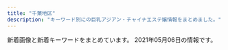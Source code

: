 ```yaml
---
title: "千葉地区"
description: "キーワード別にの巨乳アジアン・チャイナエステ嬢情報をまとめました。"
---
```


新着画像と新着キーワードをまとめています。
2021年05月06日の情報です。

<DmmAffiliateIns />
<KeywordTable
  shops={
    [
    {
        "keywords": {},
        "name": "\u30aa\u30ec\u30f3\u30b8",
        "img_links": [
            "http://www.orange-est.com/images/menu/info02.jpg",
            "http://www.orange-est.com/images/menu/top02.jpg",
            "http://www.orange-est.com/images/girl/gal_2012090519081607502033005.jpg",
            "http://www.orange-est.com/images/info/info01.jpg",
            "http://www.orange-est.com/images/girl/gal_2012090519241607501998005.jpg",
            "http://www.orange-est.com/images/girl/gal_2012280703521609149903005.jpg",
            "http://www.orange-est.com/images/girls_top.jpg",
            "http://www.orange-est.com/images/common/201209044137telephone.jpg",
            "http://www.orange-est.com/images/info/info02.jpg",
            "http://www.orange-est.com/images/common/170912073106right.jpg",
            "http://www.orange-est.com/images/menu/esthe02.jpg",
            "http://www.orange-est.com/images/menu/ac02.jpg",
            "http://www.orange-est.com/images/common/201209044137main.jpg",
            "http://www.orange-est.com/images/common/201209044137index.jpg",
            "http://www.orange-est.com/images/menu/link02.jpg"
        ],
        "url": "http://www.orange-est.com/",
        "station": "JR\u8302\u539f\u99c5\u5357\u53e3"
    },
    {
        "name": "\u5f69 \u3042\u3084",
        "station": "JR\u7a32\u6bdb\u99c5\u6771\u53e3",
        "keywords": {
            "85": 1,
            "93": 2,
            "D": 5,
            "87": 3,
            "C": 1,
            "86": 2,
            "E": 1
        },
        "img_links": [
            "http://www.aya-esthe.xyz/files/046.jpg",
            "http://www.aya-esthe.xyz/images/mobile.jpg",
            "http://www.aya-esthe.xyz/files/046-02.jpg",
            "http://www.aya-esthe.xyz/files/054-03.jpg",
            "http://www.aya-esthe.xyz/files/006-03.jpg",
            "http://www.aya-esthe.xyz/files/005-02.jpg",
            "http://www.aya-esthe.xyz/images/news.jpg",
            "http://www.aya-esthe.xyz/files/054.jpg",
            "http://www.aya-esthe.xyz/images/staff_t.jpg",
            "http://www.aya-esthe.xyz/files/051-02.jpg",
            "http://www.aya-esthe.xyz/files/006.jpg",
            "http://www.aya-esthe.xyz/images/sys1.jpg",
            "http://www.aya-esthe.xyz/files/006-02.jpg",
            "http://www.aya-esthe.xyz/images/int2.jpg",
            "http://www.aya-esthe.xyz/images/tel.jpg",
            "http://www.aya-esthe.xyz/images/interior_t.jpg",
            "http://www.aya-esthe.xyz/files/027-02.jpg",
            "http://www.aya-esthe.xyz/files/005.jpg",
            "http://www.aya-esthe.xyz/files/051.jpg",
            "http://www.aya-esthe.xyz/files/054-02.jpg",
            "http://www.aya-esthe.xyz/images/head.jpg",
            "http://www.aya-esthe.xyz/images/link_t.jpg",
            "http://www.aya-esthe.xyz/files/046-03.jpg",
            "http://www.aya-esthe.xyz/files/003-02.jpg",
            "http://www.aya-esthe.xyz/files/045-02.jpg",
            "http://www.aya-esthe.xyz/files/027-03.jpg",
            "http://www.aya-esthe.xyz/files/027.jpg",
            "http://www.aya-esthe.xyz/files/003-03.jpg",
            "http://www.aya-esthe.xyz/files/051-03.jpg",
            "http://www.aya-esthe.xyz/files/045.jpg",
            "http://www.aya-esthe.xyz/files/045-03.jpg",
            "http://www.aya-esthe.xyz/files/003.jpg",
            "http://www.aya-esthe.xyz/files/005-03.jpg"
        ],
        "url": "http://www.aya-esthe.xyz/"
    },
    {
        "url": "https://sweet-honey.iest.info/",
        "keywords": {
            "85": 6,
            "D": 16,
            "86": 6,
            "83": 4
        },
        "station": "\u5343\u8449\u4e2d\u592e\u99c5\u897f\u53e3",
        "name": "\u30b9\u30a4\u30fc\u30c8\u30cf\u30cb\u30fc",
        "img_links": [
            "https://sweet-honey.iest.info/images/top.png",
            "https://sweet-honey.iest.info/images/room2.jpg",
            "https://sweet-honey.iest.info/images/top_sp.png",
            "https://sweet-honey.iest.info/images/room1.jpg",
            "https://sweet-honey.iest.info/images/pagetop.png",
            "https://sweet-honey.iest.info/images/mainimg.jpg",
            "https://sweet-honey.iest.info/photos/sites/55/2021/04/2021041506061576.jpg",
            "https://sweet-honey.iest.info/images/room3.jpg",
            "https://sweet-honey.iest.info/images/room4.jpg",
            "https://sweet-honey.iest.info/photos/sites/55/2021/04/2021042820395638.jpeg",
            "https://sweet-honey.iest.info/photos/sites/55/2021/04/202104150621320.jpg",
            "https://sweet-honey.iest.info/images/spmainimg.jpg",
            "https://sweet-honey.iest.info/images/room6.jpg",
            "https://sweet-honey.iest.info/images/room5.jpg",
            "https://sweet-honey.iest.info/photos/sites/55/2021/04/2021042706342430.jpg",
            "https://sweet-honey.iest.info/photos/sites/55/2021/04/2021042820113731.jpeg"
        ]
    },
    {
        "url": "http://kourakuenmise.com/",
        "keywords": {},
        "img_links": [
            "http://kourakuenmise.com/images/mobile.jpg",
            "http://kourakuenmise.com/zp/img007.jpg",
            "http://kourakuenmise.com/zp/img011.jpg",
            "http://kourakuenmise.com/zp/img012.jpg",
            "http://kourakuenmise.com/zp/img006.jpg",
            "http://kourakuenmise.com/images/header_img.jpg",
            "http://kourakuenmise.com/images/news_bj.jpg",
            "http://kourakuenmise.com/zp/img005.jpg",
            "http://kourakuenmise.com/images/46-11051416223130.jpg",
            "http://kourakuenmise.com/zp/img0011.jpg",
            "http://kourakuenmise.com/zp/img0012.jpg",
            "http://kourakuenmise.com/images/2078427_1.jpg"
        ],
        "name": "\u5eb7\u697d\u5712",
        "station": "\u9ad8\u6839\u6728\u6238\u99c5\u5317\u53e3"
    },
    {
        "keywords": {
            "85": 8,
            "86": 16,
            "88": 8,
            "C": 16,
            "D": 32,
            "\u30bb\u30af\u30b7\u30fc": 4,
            "87": 16
        },
        "img_links": [
            "http://www.shimai.mensnv.com/images/slider-img001.jpg",
            "http://www.shimai.mensnv.com/images/s_pickup.png",
            "http://www.shimai.mensnv.com/files/010.jpg",
            "http://www.shimai.mensnv.com/files/015.jpg",
            "http://www.shimai.mensnv.com/photo_news/upimg/589715e1d14bb52bc8_0.jpg",
            "http://www.shimai.mensnv.com/files/014.jpg",
            "http://www.shimai.mensnv.com/images/m4.jpg",
            "http://www.shimai.mensnv.com/files/011.jpg",
            "http://www.shimai.mensnv.com/photo_news/upimg/857365dbbdfaf0b694_0.jpg",
            "http://www.shimai.mensnv.com/images/slider-img002.jpg",
            "http://www.shimai.mensnv.com/images/s_top_therapist.png",
            "http://www.shimai.mensnv.com/files/002.jpg",
            "http://www.shimai.mensnv.com/photo_news/upimg/316335e40d2eda583b_0.jpg",
            "http://www.shimai.mensnv.com/photo_news/upimg/483155da01ceb53a04_0.jpg",
            "http://www.shimai.mensnv.com/photo_news/upimg/375625da9706e25811_0.jpg",
            "http://www.shimai.mensnv.com/photo_news/upimg/589715e1d14bb52bc8_1.jpg",
            "http://www.shimai.mensnv.com/images/m2.jpg",
            "http://www.shimai.mensnv.com/images/m1.jpg",
            "http://www.shimai.mensnv.com/files/003.jpg",
            "http://www.shimai.mensnv.com/images/s_news.png",
            "http://www.shimai.mensnv.com/images/m6.jpg",
            "http://www.shimai.mensnv.com/images/m3.jpg",
            "http://www.shimai.mensnv.com/photo_news/upimg/896875ef46b9aead32_0.jpg",
            "http://www.shimai.mensnv.com/images/s_message.png"
        ],
        "name": "\u59c9\u59b9",
        "url": "http://www.shimai.mensnv.com/",
        "station": "\u52dd\u7530\u53f0\u99c5\u5357\u53e3"
    },
    {
        "keywords": {
            "C": 7
        },
        "img_links": [
            "https://static.wixstatic.com/media/656261_f19819762927421fbc7e462b610e64db~mv2.jpg",
            "https://static.wixstatic.com/media/656261_352bc4d873814c08890c13c58d54ed11~mv2.jpg",
            "https://static.wixstatic.com/media/656261_1e3c42dadc4c43f6a67e3c43ab3a7e86~mv2.jpg",
            "https://static.wixstatic.com/media/656261_d5f654a2160b48ac899281411259fefe~mv2.jpg",
            "https://static.wixstatic.com/media/656261_13b56d76ba4b4f3fbdd2d614b7f3131a~mv2.jpg",
            "https://static.wixstatic.com/media/656261_dc91ba7dbcfd49cf94b6f33f427eabc4~mv2.jpg",
            "https://static.wixstatic.com/media/656261_cd548a1ebd6547bca0b1f7902b51ec53~mv2.jpg"
        ],
        "url": "https://www.orange-relaxation.com/",
        "name": "Orange \u30aa\u30e9\u30f3\u30b8\u30e5",
        "station": "JR\u8607\u6211\u99c5"
    },
    {
        "url": "http://www.fairy.esjoho.com/",
        "name": "Honey Baby \uff5e\u30cf\u30cb\u30fc\u30d9\u30d3\u30fc\uff5e",
        "station": "\u516b\u5343\u4ee3\u53f0\u99c5\u6771\u53e3",
        "img_links": [
            "http://www.fairy.esjoho.com/images/mainImg_sub.jpg",
            "http://www.fairy.esjoho.com/files/021.jpg",
            "http://www.fairy.esjoho.com/files/006.jpg",
            "http://www.fairy.esjoho.com/files/013-03.jpg",
            "http://www.fairy.esjoho.com/files/011-02.jpg",
            "http://www.fairy.esjoho.com/files/001-02.jpg",
            "http://www.fairy.esjoho.com/files/021-02.jpg",
            "http://www.fairy.esjoho.com/images/icon_top.png",
            "http://www.fairy.esjoho.com/files/013-02.jpg",
            "http://www.fairy.esjoho.com/images/korona.jpg",
            "http://www.fairy.esjoho.com/images/icon_tel.png",
            "http://www.fairy.esjoho.com/images/btn2.png",
            "http://www.fairy.esjoho.com/files/009-02.jpg",
            "http://www.fairy.esjoho.com/images/icon_staff.png",
            "http://www.fairy.esjoho.com/files/006-03.jpg",
            "http://www.fairy.esjoho.com/images/icon_info.png",
            "http://www.fairy.esjoho.com/files/006-02.jpg",
            "http://www.fairy.esjoho.com/files/021-03.jpg",
            "http://www.fairy.esjoho.com/common/images/photo02.jpg",
            "http://www.fairy.esjoho.com/files/001-03.jpg",
            "http://www.fairy.esjoho.com/files/001.jpg",
            "http://www.fairy.esjoho.com/files/013.jpg",
            "http://www.fairy.esjoho.com/common/images/photo03.jpg",
            "http://www.fairy.esjoho.com/files/009-03.jpg",
            "http://www.fairy.esjoho.com/files/011.jpg",
            "http://www.fairy.esjoho.com/files/011-03.jpg",
            "http://www.fairy.esjoho.com/common/images/photo01.jpg",
            "http://www.fairy.esjoho.com/files/009.jpg"
        ],
        "keywords": {
            "D": 20,
            "87": 8,
            "C": 4,
            "85": 4,
            "86": 12
        }
    },
    {
        "station": "JR\u8607\u6211\u99c5\u897f\u53e3",
        "keywords": {
            "85": 4,
            "D": 7,
            "F": 1,
            "86": 4,
            "88": 2,
            "C": 3,
            "94": 1
        },
        "img_links": [
            "http://riversopdd.site/uploads/201102/1-201102145U1P3.jpg",
            "http://riversopdd.site/uploads/201016/1-2010161601241L.jpg",
            "http://riversopdd.site/uploads/191021/1-191021125359649.jpg",
            "http://riversopdd.site/static/picture/top01.png",
            "http://riversopdd.site/static/picture/top003.jpg",
            "http://riversopdd.site/uploads/200807/1-200PG63506145.jpg",
            "http://riversopdd.site/static/picture/nav-005.png",
            "http://riversopdd.site/uploads/200218/1-20021QG51A56.jpg",
            "http://riversopdd.site/uploads/210128/1-21012Q40403C5.jpg",
            "http://riversopdd.site/static/picture/tel.png",
            "http://riversopdd.site/static/picture/nav-003.png",
            "http://riversopdd.site/uploads/210415/1-21041512423J28.jpg",
            "http://riversopdd.site/static/picture/left.jpg",
            "http://riversopdd.site/uploads/201230/1-201230143424H5.jpg",
            "http://riversopdd.site/static/picture/right.jpg",
            "http://riversopdd.site/static/picture/nav-001.png",
            "http://riversopdd.site/static/picture/nav-004.png",
            "http://riversopdd.site/uploads/191206/1-191206102GaK.jpg",
            "http://riversopdd.site/static/picture/nav-002.png",
            "http://riversopdd.site/uploads/200605/1-2006051J64E48.jpg",
            "http://riversopdd.site/static/picture/nav-006.png",
            "http://riversopdd.site/uploads/191021/1-19102112532L42.jpg"
        ],
        "url": "http://riversopdd.site/",
        "name": "\u7761\u84ee\u82b1"
    },
    {
        "name": "\u3055\u304f\u3089",
        "url": "http://sakura-es.biz",
        "keywords": {},
        "img_links": [
            "http://sakura-es.biz/images/s-2.jpg",
            "http://sakura-es.biz/images/bottom.jpg",
            "http://sakura-es.biz/images/r3.jpg",
            "http://sakura-es.biz/images/staffr.jpg",
            "http://sakura-es.biz/images/mobile.jpg",
            "http://sakura-es.biz/images/s-3.jpg",
            "http://sakura-es.biz/images/top.png",
            "http://sakura-es.biz/images/s-1.jpg",
            "http://sakura-es.biz/images/r1.jpg"
        ],
        "station": "JR\u6210\u7530\u99c5\u6771\u53e3"
    },
    {
        "name": "\u5c0f\u60aa\u9b54",
        "url": "http://beauty-est.xyz/",
        "keywords": {
            "C": 2,
            "E": 1,
            "D": 1,
            "86": 4
        },
        "station": "\u516b\u5343\u4ee3\u53f0\u99c5\u897f\u53e3",
        "img_links": [
            "http://beauty-est.xyz/img/stt1.jpg",
            "http://beauty-est.xyz/img/st4.jpg",
            "http://beauty-est.xyz/img/t2.jpg",
            "http://beauty-est.xyz/img/t4.jpg",
            "http://beauty-est.xyz/img/st3.jpg",
            "http://beauty-est.xyz/img/st1.jpg",
            "http://beauty-est.xyz/img/sm.jpg",
            "http://beauty-est.xyz/img/t5.jpg",
            "http://beauty-est.xyz/img/no.png",
            "http://beauty-est.xyz/img/noo.png",
            "http://beauty-est.xyz/img/t1.jpg",
            "http://beauty-est.xyz/img/t3.jpg",
            "http://beauty-est.xyz/img/t6.jpg",
            "http://beauty-est.xyz/img/f1.jpg",
            "http://beauty-est.xyz/img/stt3.jpg",
            "http://beauty-est.xyz/img/st5.jpg",
            "http://beauty-est.xyz/img/nosta.jpg",
            "http://beauty-est.xyz/img/st2.jpg",
            "http://beauty-est.xyz/img/top.jpg"
        ]
    },
    {
        "img_links": [
            "http://golden-time.jpn.mn/images/top_slider02.png",
            "http://golden-time.jpn.mn/images/link_nav02.jpg",
            "http://golden-time.jpn.mn/photos/sites/69/2021/03/2021032410092298.jpg",
            "http://golden-time.jpn.mn/photos/sites/69/2019/12/2019120209284861.jpg",
            "http://golden-time.jpn.mn/images/link_nav04.jpg",
            "http://golden-time.jpn.mn/photos/sites/69/2021/04/2021042612391498.jpg",
            "http://golden-time.jpn.mn/images/link_nav03.jpg",
            "http://golden-time.jpn.mn/images/link_nav01.jpg",
            "http://golden-time.jpn.mn/images/link_nav05.jpg",
            "http://golden-time.jpn.mn/photos/sites/69/2019/12/2019122305283220.jpg",
            "http://golden-time.jpn.mn/photos/sites/69/2021/03/2021032214280286.jpg",
            "http://golden-time.jpn.mn/images/link_nav07.jpg",
            "http://golden-time.jpn.mn/photos/sites/69/2021/04/2021042017212917.jpg",
            "http://golden-time.jpn.mn/images/sp_top.jpg",
            "http://golden-time.jpn.mn/photos/sites/69/2020/11/2020110608161178.jpg",
            "http://golden-time.jpn.mn/photos/sites/69/2021/03/2021032214275643.jpg",
            "http://golden-time.jpn.mn/photos/sites/69/2020/09/2020091207514598.jpg",
            "http://golden-time.jpn.mn/photos/sites/69/2019/12/2019121206424523.jpg",
            "http://golden-time.jpn.mn/images/info1.jpg",
            "http://golden-time.jpn.mn/images/info2.jpg",
            "http://golden-time.jpn.mn/photos/sites/69/2019/12/2019120804110927.jpg",
            "http://golden-time.jpn.mn/images/side_link.jpg",
            "http://golden-time.jpn.mn/images/top_slider01.jpg",
            "http://golden-time.jpn.mn/images/ico01.png",
            "http://golden-time.jpn.mn/photos/sites/69/2021/05/2021050316143157.jpg",
            "http://golden-time.jpn.mn/photos/sites/69/2019/12/2019120209284923.jpg",
            "http://golden-time.jpn.mn/photos/sites/69/2019/12/2019120901533068-e1615776512845.jpg",
            "http://golden-time.jpn.mn/photos/sites/69/2020/12/2020122203240620.jpg",
            "http://golden-time.jpn.mn/photos/sites/69/2021/03/2021031615565242.jpg",
            "http://golden-time.jpn.mn/images/link_nav06.jpg",
            "http://golden-time.jpn.mn/photos/sites/69/2019/12/2019120901533068.jpg",
            "http://golden-time.jpn.mn/photos/sites/69/2020/09/2020091207515151.jpg",
            "http://golden-time.jpn.mn/photos/sites/69/2019/12/201912060728409.jpg",
            "http://golden-time.jpn.mn/photos/sites/69/2019/12/2019120209284771.jpg",
            "http://golden-time.jpn.mn/photos/sites/69/2021/04/2021042017202961.jpg",
            "http://golden-time.jpn.mn/photos/sites/69/2020/11/2020111607331079.jpg",
            "http://golden-time.jpn.mn/images/side_tel.jpg",
            "http://golden-time.jpn.mn/images/top.png",
            "http://golden-time.jpn.mn/photos/sites/69/2020/05/2020053002120414.jpg",
            "http://golden-time.jpn.mn/photos/sites/69/2020/06/2020061808580654.jpg",
            "http://golden-time.jpn.mn/images/info3.jpg",
            "http://golden-time.jpn.mn/photos/sites/69/2020/09/202009160836574.jpg",
            "http://golden-time.jpn.mn/images/side_mobile.jpg"
        ],
        "url": "http://golden-time.jpn.mn/",
        "name": "\u30b4\u30fc\u30eb\u30c7\u30f3\u30bf\u30a4\u30e0",
        "keywords": {
            "87": 5,
            "E": 1,
            "C": 1,
            "84": 1,
            "D": 18,
            "83": 1,
            "86": 7,
            "80": 1,
            "85": 5
        },
        "station": "JR\u6d25\u7530\u6cbc\u99c5\u5317\u53e3"
    },
    {
        "name": "\u30ea\u30be\u30fc\u30c8MAX",
        "img_links": [
            "https://resort-max.jpn.mn/photos/sites/133/2021/03/2021033116080279.jpg",
            "https://resort-max.jpn.mn/images/mobile.jpg",
            "https://resort-max.jpn.mn/photos/sites/133/2021/03/2021033116080222.jpg",
            "https://resort-max.jpn.mn/images/ser4.jpg",
            "https://resort-max.jpn.mn/images/ser5.jpg",
            "https://resort-max.jpn.mn/images/top.jpg",
            "https://resort-max.jpn.mn/images/ser6.jpg",
            "https://resort-max.jpn.mn/images/news.png",
            "https://resort-max.jpn.mn/images/ser2.jpg",
            "https://resort-max.jpn.mn/images/s_reruit.png",
            "https://resort-max.jpn.mn/images/ser1.jpg",
            "https://resort-max.jpn.mn/photos/sites/133/2021/03/202103311608011.jpg",
            "https://resort-max.jpn.mn/images/1.jpg",
            "https://resort-max.jpn.mn/images/top1.jpg",
            "https://resort-max.jpn.mn/images/s_staff.png",
            "https://resort-max.jpn.mn/photos/sites/133/2021/03/2021033115584880.jpg",
            "https://resort-max.jpn.mn/images/ser3.jpg",
            "https://resort-max.jpn.mn/photos/sites/133/2021/03/2021033115584750.jpg",
            "https://resort-max.jpn.mn/images/info.jpg",
            "https://resort-max.jpn.mn/images/2.jpg",
            "https://resort-max.jpn.mn/photos/sites/133/2021/03/2021033115584746.jpg"
        ],
        "station": "\u5343\u8449\u4e2d\u592e\u99c5\u6771\u53e3",
        "keywords": {
            "87": 2,
            "85": 4,
            "D": 6
        },
        "url": "https://resort-max.jpn.mn/"
    },
    {
        "keywords": {
            "87": 12,
            "86": 18,
            "E": 6,
            "D": 24
        },
        "img_links": [
            "http://pareo.ests.jp/images/top.jpg",
            "http://pareo.ests.jp/images/room4.jpg",
            "http://pareo.ests.jp/images/room1.jpg",
            "http://pareo.ests.jp/images/room3.jpg",
            "http://pareo.ests.jp/images/sp_top.jpg",
            "http://pareo.ests.jp/photos/sites/30/2021/01/2021010414173533.jpg",
            "http://pareo.ests.jp/images/room2.jpg",
            "http://pareo.ests.jp/photos/sites/30/2021/04/2021041315170047.jpg",
            "http://pareo.ests.jp/images/staff_bj2.png",
            "http://pareo.ests.jp/photos/sites/30/2021/04/2021040717192149.jpg",
            "http://pareo.ests.jp/photos/sites/30/2021/04/202104291356332.jpg",
            "http://pareo.ests.jp/images/sp_tit_news.png",
            "http://pareo.ests.jp/images/mobile.jpg",
            "http://pareo.ests.jp/images/tit_staff.png",
            "http://pareo.ests.jp/images/staff_bj4.png",
            "http://pareo.ests.jp/photos/sites/30/2020/10/2020100416004380.jpg",
            "http://pareo.ests.jp/images/bian.png"
        ],
        "station": "JR\u897f\u5343\u8449\u99c5\u5357\u53e3",
        "url": "http://pareo.ests.jp/",
        "name": "PAREO\u30fb\u30d1\u30ec\u30aa"
    },
    {
        "img_links": [
            "http://momoka.iest.info/images/sp_top.png",
            "http://momoka.iest.info/photos/sites/11/2021/02/2021022610281385.jpg",
            "http://momoka.iest.info/photos/sites/11/2020/02/2020020411095362.jpg",
            "http://momoka.iest.info/photos/sites/11/2021/03/2021032715032815.jpg",
            "http://momoka.iest.info/images/link_nav06.jpg",
            "http://momoka.iest.info/photos/sites/11/2021/04/2021042011033371-600x800.jpg",
            "http://momoka.iest.info/images/link_nav02.jpg",
            "http://momoka.iest.info/images/side_tel.jpg",
            "http://momoka.iest.info/photos/sites/11/2021/04/202104031114456.jpg",
            "http://momoka.iest.info/photos/sites/11/2020/07/2020073110302456-e1600047741736.jpg",
            "http://momoka.iest.info/photos/sites/11/2021/04/2021042011033371.jpg",
            "http://momoka.iest.info/photos/sites/11/2021/04/2021041915274145-600x800.jpg",
            "http://momoka.iest.info/images/staff01.png",
            "http://momoka.iest.info/photos/sites/11/2020/08/2020081513232423.jpg",
            "http://momoka.iest.info/images/tit_link.png",
            "http://momoka.iest.info/photos/sites/11/2021/04/2021041915274145.jpg",
            "http://momoka.iest.info/images/end.png",
            "http://momoka.iest.info/photos/sites/11/2021/04/2021042614474181.jpg",
            "http://momoka.iest.info/photos/sites/11/2019/12/2019120814110783.jpg",
            "http://momoka.iest.info/images/link_nav01.jpg",
            "http://momoka.iest.info/photos/sites/11/2019/12/2019121918430664.jpg",
            "http://momoka.iest.info/images/top.png",
            "http://momoka.iest.info/images/link_nav05.jpg",
            "http://momoka.iest.info/images/side_mobile.jpg",
            "http://momoka.iest.info/photos/sites/11/2020/08/2020081513255337.jpg",
            "http://momoka.iest.info/photos/sites/11/2021/02/2021021911090965.jpg",
            "http://momoka.iest.info/photos/sites/11/2019/11/2019112219364120.jpg",
            "http://momoka.iest.info/photos/sites/11/2021/04/2021042614474181-600x800.jpg",
            "http://momoka.iest.info/photos/sites/11/2020/08/2020082910555470-e1599761265797.jpg",
            "http://momoka.iest.info/images/staff02.png",
            "http://momoka.iest.info/photos/sites/11/2020/12/2020121016111969.jpg",
            "http://momoka.iest.info/images/tit_staff1.png",
            "http://momoka.iest.info/photos/sites/11/2021/04/2021040412543851.jpg",
            "http://momoka.iest.info/photos/sites/11/2020/01/2020010615504056.jpg",
            "http://momoka.iest.info/photos/sites/11/2021/01/202101081554510.jpg",
            "http://momoka.iest.info/images/tit_new.png",
            "http://momoka.iest.info/photos/sites/11/2020/07/2020073110302456.jpg",
            "http://momoka.iest.info/images/link_nav03.jpg",
            "http://momoka.iest.info/photos/sites/11/2019/12/2019120410554229.jpg",
            "http://momoka.iest.info/images/tit_pick.png",
            "http://momoka.iest.info/photos/sites/11/2020/01/202001061550092.jpg",
            "http://momoka.iest.info/images/link_nav04.jpg"
        ],
        "url": "http://momoka.iest.info/",
        "station": "JR\u6d25\u7530\u6cbc\u99c5\u5317\u53e3",
        "name": "\u6843\u9999",
        "keywords": {
            "89": 1,
            "E": 4,
            "C": 2,
            "84": 1,
            "87": 5,
            "83": 2,
            "86": 4,
            "91": 1,
            "85": 3,
            "88": 2,
            "82": 1,
            "G": 2,
            "D": 12
        }
    },
    {
        "station": "\u6804\u753a\u99c51\u756a\u53e3",
        "img_links": [
            "http://otona-room.work/4.jpg",
            "http://otona-room.work/staff_5562_1531961868171342.jpg",
            "http://otona-room.work/3.jpg",
            "http://otona-room.work/g2.jpg",
            "http://otona-room.work/staff_7611_1551333114399883.jpeg",
            "http://otona-room.work/head_2_3705_1542686088990068.jpg",
            "http://otona-room.work/furo.jpg",
            "http://otona-room.work/0.jpg",
            "http://otona-room.work/b2.jpg",
            "http://otona-room.work/b3.jpg",
            "http://otona-room.work/2.jpg",
            "http://otona-room.work/movie.png",
            "http://otona-room.work/staff_5562_1531961868171342.jpeg",
            "http://otona-room.work/1.jpg",
            "http://otona-room.work/staff_5630_1549447096342302.jpg",
            "http://otona-room.work/5.jpg",
            "http://otona-room.work/staff_7611_1551333114399883.jpg",
            "http://otona-room.work/head_1_3705_1534384950723871.jpg"
        ],
        "keywords": {},
        "url": "http://otona-room.work/",
        "name": "\u6843\u6e90\u90f7"
    },
    {
        "url": "http://www.vaip.maesjp.com/",
        "name": "V\u611bP",
        "station": "JR\u5343\u8449\u99c5\u5317\u53e3",
        "img_links": [
            "http://www.vaip.maesjp.com/images/s_staff.png",
            "http://www.vaip.maesjp.com/files/011.jpg",
            "http://www.vaip.maesjp.com/files/003-02.jpg",
            "http://www.vaip.maesjp.com/photo_news/upimg/754985a09a8eff3433_0.jpg",
            "http://www.vaip.maesjp.com/files/004-02.jpg",
            "http://www.vaip.maesjp.com/files/009.jpg",
            "http://www.vaip.maesjp.com/files/014.jpg",
            "http://www.vaip.maesjp.com/files/013.jpg",
            "http://www.vaip.maesjp.com/images/pick.jpg",
            "http://www.vaip.maesjp.com/files/009-02.jpg",
            "http://www.vaip.maesjp.com/photo_news/upimg/921485c650cc7719e5_0.jpg",
            "http://www.vaip.maesjp.com/photo_news/upimg/863615f965ae64bcff_0.jpg",
            "http://www.vaip.maesjp.com/photo_news/upimg/953825f55ae9a0e4ee_0.jpg",
            "http://www.vaip.maesjp.com/photo_news/upimg/153565e27f919e0ee3_0.jpg",
            "http://www.vaip.maesjp.com/files/015-02.jpg",
            "http://www.vaip.maesjp.com/files/001-02.jpg",
            "http://www.vaip.maesjp.com/files/002-02.jpg",
            "http://www.vaip.maesjp.com/photo_news/upimg/954955e5f24838158a_0.jpg",
            "http://www.vaip.maesjp.com/files/012-02.jpg",
            "http://www.vaip.maesjp.com/files/012.jpg",
            "http://www.vaip.maesjp.com/files/006.jpg",
            "http://www.vaip.maesjp.com/photo_news/upimg/368285fe16e5563eb7_0.jpg",
            "http://www.vaip.maesjp.com/files/013-02.jpg",
            "http://www.vaip.maesjp.com/images/shop/shop02.jpg",
            "http://www.vaip.maesjp.com/files/002.jpg",
            "http://www.vaip.maesjp.com/photo_news/upimg/986755ed47ff3463be_0.jpg",
            "http://www.vaip.maesjp.com/photo_news/upimg/734465fc8666c4483d_0.jpg",
            "http://www.vaip.maesjp.com/files/011-02.jpg",
            "http://www.vaip.maesjp.com/images/shop/shop01.jpg",
            "http://www.vaip.maesjp.com/files/001.jpg",
            "http://www.vaip.maesjp.com/images/shop/shop03.jpg",
            "http://www.vaip.maesjp.com/photo_news/upimg/396395e4f8d1725631_0.jpg",
            "http://www.vaip.maesjp.com/photo_news/upimg/123586028a836a26ba_0.jpg",
            "http://www.vaip.maesjp.com/files/006-02.jpg",
            "http://www.vaip.maesjp.com/images/shop/shop04.jpg",
            "http://www.vaip.maesjp.com/files/010-02.jpg",
            "http://www.vaip.maesjp.com/files/010.jpg",
            "http://www.vaip.maesjp.com/files/014-02.jpg",
            "http://www.vaip.maesjp.com/files/015.jpg",
            "http://www.vaip.maesjp.com/images/mobile.jpg",
            "http://www.vaip.maesjp.com/images/top.jpg",
            "http://www.vaip.maesjp.com/files/003.jpg",
            "http://www.vaip.maesjp.com/images/news.jpg",
            "http://www.vaip.maesjp.com/images/face.jpg",
            "http://www.vaip.maesjp.com/files/016-02.jpg",
            "http://www.vaip.maesjp.com/files/016.jpg",
            "http://www.vaip.maesjp.com/files/004.jpg",
            "http://www.vaip.maesjp.com/photo_news/upimg/452175fb88d0354b20_0.jpg",
            "http://www.vaip.maesjp.com/photo_news/upimg/828115f9ba772202a9_0.jpg",
            "http://www.vaip.maesjp.com/photo_news/upimg/150275e06b09fbed04_0.jpg"
        ],
        "keywords": {
            "86": 9,
            "C": 21,
            "88": 3,
            "84": 3,
            "87": 15,
            "D": 15,
            "83": 9,
            "E": 3
        }
    },
    {
        "keywords": {},
        "url": "http://yuraku.xyz/",
        "name": "\u60a0\u697d",
        "station": "\u5343\u8449\u4e2d\u592e\u99c5\u6771\u53e3",
        "img_links": [
            "http://yuraku.xyz/_src/36849610/wechatimg195.jpg",
            "http://yuraku.xyz/_src/18967484/img20170725142644542149.png",
            "http://yuraku.xyz/_src/20882128/img_2891.jpg",
            "http://yuraku.xyz/_src/18967460/5.png",
            "http://yuraku.xyz/_src/18967486/sign-1.jpg",
            "http://yuraku.xyz/_src/18967458/1.png",
            "http://yuraku.xyz/_src/18967456/4.png",
            "http://yuraku.xyz/_src/36866010/wechatimg196.jpg",
            "http://yuraku.xyz/_src/18967518/_dsf3386.jpg",
            "http://yuraku.xyz/_src/18967520/_dsf3394.jpg",
            "http://yuraku.xyz/_src/18967527/sign.png",
            "http://yuraku.xyz/_src/18967466/img20170725121742291421.png",
            "http://yuraku.xyz/_src/18967463/_dsf3390.jpg",
            "http://yuraku.xyz/_src/18967452/2.png",
            "http://yuraku.xyz/_src/18967526/sign.png",
            "http://yuraku.xyz/_src/35726664/cam_20210506105956867.jpg",
            "http://yuraku.xyz/_src/18967464/_dsf3394.jpg",
            "http://yuraku.xyz/_src/18967450/top1.1.png",
            "http://yuraku.xyz/_src/51453457/wechatimg458.jpg",
            "http://yuraku.xyz/_src/18967522/img20170726235401893025.png",
            "http://yuraku.xyz/_src/18967479/sign-1.jpg",
            "http://yuraku.xyz/_src/18967495/img20170725223357156708.png",
            "http://yuraku.xyz/_src/18967497/sign.png",
            "http://yuraku.xyz/_src/18967516/_dsf3390.jpg",
            "http://yuraku.xyz/_src/18967446/img_2990.jpg",
            "http://yuraku.xyz/_src/18967447/_x1m6343.jpg",
            "http://yuraku.xyz/_src/18967514/_dsf3393.jpg",
            "http://yuraku.xyz/_src/18967502/img20170726111759249054.png",
            "http://yuraku.xyz/_src/18967510/img20170726235401893025.png",
            "http://yuraku.xyz/_src/18967469/news.png",
            "http://yuraku.xyz/_src/20882127/img_3017.jpg",
            "http://yuraku.xyz/_src/18967454/3.png",
            "http://yuraku.xyz/_src/18967448/cam_20210506105956867.jpg",
            "http://yuraku.xyz/_src/18967465/_dsf3386.jpg",
            "http://yuraku.xyz/_src/53238401/wechatimg487.jpg"
        ]
    },
    {
        "keywords": {},
        "img_links": [
            "http://n-rlx.com/images/index_05.jpg",
            "http://n-rlx.com/girl/011.jpg",
            "http://n-rlx.com/images/rec.jpg",
            "http://n-rlx.com/images/info_11.jpg",
            "http://n-rlx.com/images/info.jpg",
            "http://n-rlx.com/images/staff_11.jpg",
            "http://n-rlx.com/images/index_23.jpg",
            "http://n-rlx.com/girl/012a.jpg",
            "http://n-rlx.com/girl/012.jpg",
            "http://n-rlx.com/images/index_16.jpg",
            "http://n-rlx.com/images/index_02.jpg",
            "http://n-rlx.com/images/index_22.jpg",
            "http://n-rlx.com/images/03.jpg",
            "http://n-rlx.com/images/qr20190828190925748.png",
            "http://n-rlx.com/images/index_01.jpg",
            "http://n-rlx.com/images/index_06.jpg",
            "http://n-rlx.com/images/index_11.jpg",
            "http://n-rlx.com/images/index_04.jpg",
            "http://n-rlx.com/images/index_03.jpg",
            "http://n-rlx.com/images/rec_11.jpg",
            "http://n-rlx.com/girl/010.jpg",
            "http://n-rlx.com/girl/00.jpg",
            "http://n-rlx.com/images/index_07.jpg"
        ],
        "name": "\u30c0\u30a4\u30e4\u30e2\u30f3\u30c9",
        "station": "JR\u6d25\u7530\u6cbc\u99c5\u5317\u53e3",
        "url": "http://n-rlx.com/"
    },
    {
        "url": "http://heart-est.tokyo/",
        "img_links": [
            "http://heart-est.tokyo/images/g0.jpg",
            "http://heart-est.tokyo/images/shizuka.jpg",
            "http://heart-est.tokyo/images/end.png",
            "http://heart-est.tokyo/images/new-t.jpg",
            "http://heart-est.tokyo/images/heart.png",
            "http://heart-est.tokyo/images/r4.jpg",
            "http://heart-est.tokyo/images/staff-tite.jpg",
            "http://heart-est.tokyo/images/emi.jpg",
            "http://heart-est.tokyo/images/r3.jpg",
            "http://heart-est.tokyo/images/link-tite.jpg",
            "http://heart-est.tokyo/images/haruka.jpg",
            "http://heart-est.tokyo/images/riri.jpg",
            "http://heart-est.tokyo/images/r2.jpg",
            "http://heart-est.tokyo/images/newface-t.jpg",
            "http://heart-est.tokyo/images/r1.jpg"
        ],
        "keywords": {
            "86": 1,
            "84": 1,
            "85": 2
        },
        "name": "\u307e\u3054\u3053\u308d",
        "station": "JR\u6210\u7530\u99c5\u6771\u53e3"
    },
    {
        "keywords": {
            "83": 1,
            "C": 2,
            "87": 6,
            "85": 4,
            "86": 12,
            "E": 3,
            "D": 18
        },
        "station": "\u5343\u8449\u4e2d\u592e\u99c5\u6771\u53e3",
        "img_links": [
            "http://smile.oks.bz/photos/sites/41/2021/03/2021030812591776.jpg",
            "http://smile.oks.bz/photos/sites/41/2021/01/2021012517065775.jpg",
            "http://smile.oks.bz/images/top.jpg",
            "http://smile.oks.bz/photos/sites/41/2020/09/202009091902267.jpg",
            "http://smile.oks.bz/photos/sites/41/2019/11/2019112410352437.jpg",
            "http://smile.oks.bz/images/staff_line.jpg",
            "http://smile.oks.bz/photos/sites/41/2019/08/201909231726370.jpg",
            "http://smile.oks.bz/photos/sites/41/2020/09/2020090213501227.jpg",
            "http://smile.oks.bz/photos/sites/41/2019/12/2019122516470912.jpg",
            "http://smile.oks.bz/photos/sites/41/2020/10/202010071446208.jpg",
            "http://smile.oks.bz/photos/sites/41/2020/11/2020110713394486.jpg",
            "http://smile.oks.bz/photos/sites/41/2019/09/2019091314105462.jpg",
            "http://smile.oks.bz/photos/sites/41/2019/12/2019122517044066.jpg",
            "http://smile.oks.bz/photos/sites/41/2020/10/2020101713162274.jpg",
            "http://smile.oks.bz/photos/sites/41/2021/02/2021020310442052.jpg",
            "http://smile.oks.bz/photos/sites/41/2021/01/2021010911025290.jpg",
            "http://smile.oks.bz/photos/sites/41/2021/02/2021022713432946.jpg",
            "http://smile.oks.bz/photos/sites/41/2021/02/2021020310442224.jpg",
            "http://smile.oks.bz/images/mobile.jpg",
            "http://smile.oks.bz/images/s_face.jpg",
            "http://smile.oks.bz/images/link.jpg",
            "http://smile.oks.bz/photos/sites/41/2019/12/2019122517044318.jpg",
            "http://smile.oks.bz/photos/sites/41/2020/07/2020071417514615.jpg",
            "http://smile.oks.bz/photos/sites/41/2019/09/2019090417583313.jpg",
            "http://smile.oks.bz/photos/sites/41/2021/05/2021050509224054.jpg",
            "http://smile.oks.bz/photos/sites/41/2019/12/2019122517061810.jpg",
            "http://smile.oks.bz/photos/sites/41/2020/01/2020012310224324.jpg",
            "http://smile.oks.bz/images/s_news.jpg",
            "http://smile.oks.bz/photos/sites/41/2021/03/2021030812591776-356x475.jpg"
        ],
        "url": "http://smile.oks.bz/",
        "name": "Smile\u30fb\u30b9\u30de\u30a4\u30eb"
    },
    {
        "url": "http://www.es-lime.info/",
        "img_links": [
            "http://www.es-lime.info/images/int2.png",
            "http://www.es-lime.info/img/megumi1.jpg",
            "http://www.es-lime.info/staff/ai.jpg",
            "http://www.es-lime.info/img/eko1.jpg",
            "http://www.es-lime.info/staff/miyuki.jpg",
            "http://www.es-lime.info/images/sys.jpg",
            "http://www.es-lime.info/staff/yuki.jpg",
            "http://www.es-lime.info/images/int1.jpg",
            "http://www.es-lime.info/staff/eko.jpg",
            "http://www.es-lime.info/img/yuki1.jpg",
            "http://www.es-lime.info/img/ayumi1.jpg",
            "http://www.es-lime.info/staff/megumi.jpg",
            "http://www.es-lime.info/images/menu/interior.png",
            "http://www.es-lime.info/images/tg.png",
            "http://www.es-lime.info/images/time.jpg",
            "http://www.es-lime.info/images/interior_t.jpg",
            "http://www.es-lime.info/images/tel.png",
            "http://www.es-lime.info/img/rina1.jpg",
            "http://www.es-lime.info/images/right.png",
            "http://www.es-lime.info/img/miyuki1.jpg",
            "http://www.es-lime.info/staff/rina.jpg",
            "http://www.es-lime.info/img/ai1.jpg",
            "http://www.es-lime.info/staff/ayumi.jpg",
            "http://www.es-lime.info/images/menu/staff.png",
            "http://www.es-lime.info/images/news.jpg",
            "http://www.es-lime.info/images/staff_t.jpg",
            "http://www.es-lime.info/images/rec.jpg",
            "http://www.es-lime.info/images/menu/top.png"
        ],
        "station": "\u5343\u8449\u4e2d\u592e\u99c5\u6771\u53e3",
        "name": "Flower",
        "keywords": {}
    },
    {
        "station": "JR\u8302\u539f\u99c5",
        "keywords": {
            "E": 3,
            "84": 6,
            "D": 12,
            "\u80f8": 2,
            "82": 6,
            "C": 6,
            "83": 9
        },
        "url": "https://www.harurelaxation.com/",
        "name": "HARU",
        "img_links": [
            "https://www.harurelaxation.com/prof/3/01.jpg",
            "https://www.harurelaxation.com/prof/3/top.jpg",
            "https://www.harurelaxation.com/prof/9/top.jpg",
            "https://www.harurelaxation.com/prof/5/top.jpg",
            "https://www.harurelaxation.com/prof/8/02.jpg",
            "https://www.harurelaxation.com/prof/8/top.jpg",
            "https://www.harurelaxation.com/prof/6/top.jpg",
            "https://www.harurelaxation.com/prof/7/top.jpg",
            "https://www.harurelaxation.com/prof/1/02.jpg",
            "https://www.harurelaxation.com/img/all/loader.png",
            "https://www.harurelaxation.com/prof/7/01.jpg",
            "https://www.harurelaxation.com/prof/5/02.jpg",
            "https://www.harurelaxation.com/prof/7/02.jpg",
            "https://www.harurelaxation.com/prof/8/01.jpg",
            "https://www.harurelaxation.com/prof/5/01.jpg",
            "https://www.harurelaxation.com/prof/1/01.jpg",
            "https://www.harurelaxation.com/img/tmp/sns_bt1.png",
            "https://www.harurelaxation.com/img/tmp/sns_bt2.png",
            "https://www.harurelaxation.com/prof/1/top.jpg",
            "https://www.harurelaxation.com/prof/9/01.jpg",
            "https://www.harurelaxation.com/prof/3/02.jpg",
            "https://www.harurelaxation.com/prof/6/02.jpg",
            "https://www.harurelaxation.com/prof/6/01.jpg"
        ]
    },
    {
        "url": "https://yumesato.relaxjp.com/",
        "name": "\u5922\u91cc \uff5e\u3086\u3081\u3055\u3068\uff5e",
        "img_links": [
            "https://yumesato.relaxjp.com/css/nav/nav-005.png",
            "https://yumesato.relaxjp.com/css/staff/staff06-a.png",
            "https://yumesato.relaxjp.com/css/staff/staff08-a.png",
            "https://yumesato.relaxjp.com/css/staff/staff02-a.png",
            "https://yumesato.relaxjp.com/css/staff/staff02.png",
            "https://yumesato.relaxjp.com/css/nav/nav-002.png",
            "https://yumesato.relaxjp.com/css/staff/staff09-a.png",
            "https://yumesato.relaxjp.com/css/nav/nav-001.png",
            "https://yumesato.relaxjp.com/css/top01.png",
            "https://yumesato.relaxjp.com/css/tel.png",
            "https://yumesato.relaxjp.com/css/staff/staff09.png",
            "https://yumesato.relaxjp.com/css/staff/staff07.png",
            "https://yumesato.relaxjp.com/css/staff/staff03-a.png",
            "https://yumesato.relaxjp.com/css/staff/staff01.png",
            "https://yumesato.relaxjp.com/css/staff/staff07-a.png",
            "https://yumesato.relaxjp.com/css/top02.png",
            "https://yumesato.relaxjp.com/css/nav/nav-003.png",
            "https://yumesato.relaxjp.com/css/staff/staff06.png",
            "https://yumesato.relaxjp.com/css/staff/staff05.png",
            "https://yumesato.relaxjp.com/css/staff/staff08.png",
            "https://yumesato.relaxjp.com/css/staff/staff05-a.png",
            "https://yumesato.relaxjp.com/css/staff/staff03.png",
            "https://yumesato.relaxjp.com/css/staff/staff01-a.png",
            "https://yumesato.relaxjp.com/css/nav/nav-006.png",
            "https://yumesato.relaxjp.com/css/staff/staff004-a.png",
            "https://yumesato.relaxjp.com/css/nav/nav-004.png",
            "https://yumesato.relaxjp.com/css/staff/staff004.png"
        ],
        "keywords": {
            "G": 1,
            "D": 3,
            "89": 1,
            "93": 1,
            "E": 4,
            "C": 1,
            "86": 7
        },
        "station": "JR\u56db\u8857\u9053\u99c5\u5317\u53e3"
    },
    {
        "name": "\u685c\u6843",
        "img_links": [
            "http://www.t-bell.work/images/news.jpg",
            "http://www.t-bell.work/images/sys1.png",
            "http://www.t-bell.work/images/6.jpg",
            "http://www.t-bell.work/img/yuki1.jpg",
            "http://www.t-bell.work/images/info.jpg",
            "http://www.t-bell.work/img/mayu1.jpg",
            "http://www.t-bell.work/images/2.jpg",
            "http://www.t-bell.work/images/4.jpg",
            "http://www.t-bell.work/images/interior.png",
            "http://www.t-bell.work/img/ayumi2.jpg",
            "http://www.t-bell.work/images/3.jpg",
            "http://www.t-bell.work/images/sys2.png",
            "http://www.t-bell.work/images/12.jpg",
            "http://www.t-bell.work/images/line.png",
            "http://www.t-bell.work/img/mayu2.jpg",
            "http://www.t-bell.work/img/miho1.jpg",
            "http://www.t-bell.work/img/ayumi1.jpg",
            "http://www.t-bell.work/img/kumi3.jpg",
            "http://www.t-bell.work/images/staff_t.jpg",
            "http://www.t-bell.work/img/riri2.jpg",
            "http://www.t-bell.work/images/11.jpg",
            "http://www.t-bell.work/img/riri1.jpg",
            "http://www.t-bell.work/images/10.jpg",
            "http://www.t-bell.work/images/8.jpg",
            "http://www.t-bell.work/img/momo1.jpg",
            "http://www.t-bell.work/images/head.jpg",
            "http://www.t-bell.work/images/interior_t.jpg",
            "http://www.t-bell.work/images/1.jpg",
            "http://www.t-bell.work/images/9.jpg",
            "http://www.t-bell.work/images/si.png",
            "http://www.t-bell.work/img/kumi1.jpg",
            "http://www.t-bell.work/img/megumi1.jpg",
            "http://www.t-bell.work/img/sakura1.jpg",
            "http://www.t-bell.work/images/7.jpg",
            "http://www.t-bell.work/images/5.jpg",
            "http://www.t-bell.work/img/kumi2.jpg",
            "http://www.t-bell.work/images/interior1.png"
        ],
        "url": "http://www.t-bell.work/",
        "keywords": {},
        "station": "\u4eac\u6210\u7dda\u5343\u8449\u4e2d\u592e\u99c5\u6771\u53e3"
    },
    {
        "station": "JR\u7a32\u6bdb\u99c5\u6771\u53e3",
        "name": "Sherry",
        "img_links": [
            "https://inage-mensesthe.com/staff/sora-l1.jpg",
            "https://inage-mensesthe.com/staff/sachi-l4.jpg",
            "https://inage-mensesthe.com/massage/2021/03/19/aika-s1.jpg",
            "https://inage-mensesthe.com/staff/coco-s4.jpg",
            "https://inage-mensesthe.com/staff/coco-s3.jpg",
            "https://inage-mensesthe.com/staff/sachi-l1.jpg",
            "https://inage-mensesthe.com/footer/footer-tel.png",
            "https://inage-mensesthe.com/staff/satomi-l2.jpg",
            "https://inage-mensesthe.com/footer/footer-staff.png",
            "https://inage-mensesthe.com/images/esthe3.jpg",
            "https://inage-mensesthe.com/staff/nana-l1.jpg",
            "https://inage-mensesthe.com/staff/coco-s1.jpg",
            "https://inage-mensesthe.com/staff/coco-s2.jpg",
            "https://inage-mensesthe.com/staff/sachi-s4.jpg",
            "https://inage-mensesthe.com/staff/sachi-l2.jpg",
            "https://inage-mensesthe.com/staff/satomi-s2.jpg",
            "https://inage-mensesthe.com/staff/sachi-s1.jpg",
            "https://inage-mensesthe.com/staff/rina-top.jpg",
            "https://inage-mensesthe.com/staff/sora-top.jpg",
            "https://inage-mensesthe.com/massage/2021/02/11/sora-s1.jpg",
            "https://inage-mensesthe.com/staff/sachi-top.jpg",
            "https://inage-mensesthe.com/massage/2020/12/18/momoka-s1.jpg",
            "https://inage-mensesthe.com/staff/coco-top.jpg",
            "https://inage-mensesthe.com/staff/satomi-s3.jpg",
            "https://inage-mensesthe.com/images/esthe2.jpg",
            "https://inage-mensesthe.com/footer/footer-line.png",
            "https://inage-mensesthe.com/staff/mai-l1.jpg",
            "https://inage-mensesthe.com/room/room-l1.jpg",
            "https://inage-mensesthe.com/images/main-sp.jpg",
            "https://inage-mensesthe.com/staff/coco-l3.jpg",
            "https://inage-mensesthe.com/staff/coco-l2.jpg",
            "https://inage-mensesthe.com/images/qrcode.png",
            "https://inage-mensesthe.com/staff/nana-s1.jpg",
            "https://inage-mensesthe.com/staff/sachi-s3.jpg",
            "https://inage-mensesthe.com/icon/yelp.png",
            "https://inage-mensesthe.com/massage/2021/01/25/emi-s1.jpg",
            "https://inage-mensesthe.com/room/room-l3.jpg",
            "https://inage-mensesthe.com/staff/nana-top.jpg",
            "https://inage-mensesthe.com/staff/satomi-l1.jpg",
            "https://inage-mensesthe.com/staff/satomi-l3.jpg",
            "https://inage-mensesthe.com/images/main1.jpg",
            "https://inage-mensesthe.com/staff/coco-l1.jpg",
            "https://inage-mensesthe.com/staff/mai-l3.jpg",
            "https://inage-mensesthe.com/staff/sachi-l3.jpg",
            "https://inage-mensesthe.com/staff/mai-l2.jpg",
            "https://inage-mensesthe.com/staff/aika-l1.jpg",
            "https://inage-mensesthe.com/staff/momoka-l1.jpg",
            "https://inage-mensesthe.com/staff/sora-s1.jpg",
            "https://inage-mensesthe.com/staff/mai-s3.jpg",
            "https://inage-mensesthe.com/icon/twitter.png",
            "https://inage-mensesthe.com/images/clear.png",
            "https://inage-mensesthe.com/staff/satomi-top.jpg",
            "https://inage-mensesthe.com/massage/2021/04/15/rina-s1.jpg",
            "https://inage-mensesthe.com/staff/momoka-top.jpg",
            "https://inage-mensesthe.com/staff/aika-s1.jpg",
            "https://inage-mensesthe.com/massage/2021/01/28/nana-s1.jpg",
            "https://inage-mensesthe.com/room/room-l2.jpg",
            "https://inage-mensesthe.com/staff/rina-l1.jpg",
            "https://inage-mensesthe.com/icon/facebook.png",
            "https://inage-mensesthe.com/staff/sachi-s2.jpg",
            "https://inage-mensesthe.com/images/header3.png",
            "https://inage-mensesthe.com/icon/line.png",
            "https://inage-mensesthe.com/staff/momoka-s1.jpg",
            "https://inage-mensesthe.com/staff/rina-s1.jpg",
            "https://inage-mensesthe.com/staff/mai-s1.jpg",
            "https://inage-mensesthe.com/staff/aika-top.jpg",
            "https://inage-mensesthe.com/staff/mai-s2.jpg",
            "https://inage-mensesthe.com/staff/mai-top.jpg",
            "https://inage-mensesthe.com/images/esthe1.jpg",
            "https://inage-mensesthe.com/staff/coco-l4.jpg",
            "https://inage-mensesthe.com/images/esthe4.jpg",
            "https://inage-mensesthe.com/staff/mai-s4.jpg",
            "https://inage-mensesthe.com/room/room-l4.jpg",
            "https://inage-mensesthe.com/staff/satomi-s1.jpg",
            "https://inage-mensesthe.com/staff/mai-l4.jpg"
        ],
        "keywords": {
            "84": 10,
            "87": 10,
            "85": 10,
            "90": 20,
            "86": 20,
            "88": 20
        },
        "url": "https://inage-mensesthe.com/"
    },
    {
        "keywords": {
            "86": 1,
            "D": 3,
            "87": 1,
            "88": 1
        },
        "name": "\u30df\u30f3\u30c8",
        "station": "\u7fd2\u5fd7\u91ce\u99c5",
        "url": "http://www.mint.esjp.info/",
        "img_links": [
            "http://www.mint.esjp.info/images/head.jpg",
            "http://www.mint.esjp.info/files/002.jpg",
            "http://www.mint.esjp.info/images/staff_t.jpg",
            "http://www.mint.esjp.info/files/001.jpg",
            "http://www.mint.esjp.info/images/link_t.jpg",
            "http://www.mint.esjp.info/images/int2.jpg",
            "http://www.mint.esjp.info/images/interior_t.jpg",
            "http://www.mint.esjp.info/images/tel.jpg",
            "http://www.mint.esjp.info/images/news.jpg",
            "http://www.mint.esjp.info/files/002-02.jpg",
            "http://www.mint.esjp.info/files/001-02.jpg",
            "http://www.mint.esjp.info/files/003-03.jpg",
            "http://www.mint.esjp.info/files/003.jpg",
            "http://www.mint.esjp.info/files/001-03.jpg",
            "http://www.mint.esjp.info/images/mobile.jpg",
            "http://www.mint.esjp.info/files/002-03.jpg",
            "http://www.mint.esjp.info/files/003-02.jpg",
            "http://www.mint.esjp.info/images/sys1.jpg"
        ]
    },
    {
        "station": "\u9ad8\u6839\u6728\u6238\u99c5\u5357\u53e3",
        "keywords": {},
        "name": "\u91d1\u73b2\u74cf-\u30ad\u30f3\u30ec\u30fc\u30ed\u30fc-",
        "img_links": [
            "http://aimise.com/xj/001.jpg",
            "http://aimise.com/images/an6.jpg",
            "http://aimise.com/images/iyasi7.jpg",
            "http://aimise.com/images/an1.jpg",
            "http://aimise.com/xj/hf/3.jpg",
            "http://aimise.com/xj/02.jpg",
            "http://aimise.com/xj/03.jpg",
            "http://aimise.com/xj/004.jpg",
            "http://aimise.com/xj/hf/4.jpg",
            "http://aimise.com/xj/002.jpg",
            "http://aimise.com/xj/006.jpg",
            "http://aimise.com/xj/hf/2.jpg",
            "http://aimise.com/images/iyasi3.jpg",
            "http://aimise.com/images/an2.jpg",
            "http://aimise.com/images/an4.jpg",
            "http://aimise.com/images/iyasi6.jpg",
            "http://aimise.com/xj/003.jpg",
            "http://aimise.com/images/iyasi2.jpg",
            "http://aimise.com/images/an5.jpg",
            "http://aimise.com/images/iyasi8.jpg",
            "http://aimise.com/images/an3.jpg",
            "http://aimise.com/xj/hf/1.jpg",
            "http://aimise.com/images/240425-1210261S50276.png",
            "http://aimise.com/xj/01.jpg",
            "http://aimise.com/images/iyasi4.jpg",
            "http://aimise.com/images/iyasi5.jpg",
            "http://aimise.com/xj/005.jpg"
        ],
        "url": "http://aimise.com/"
    },
    {
        "keywords": {
            "87": 1,
            "F": 1
        },
        "img_links": [
            "http://www.miyu-est.com/images/staff/naomi.jpg",
            "http://www.miyu-est.com/images/r-3.jpg",
            "http://www.miyu-est.com/images/3.jpg",
            "http://www.miyu-est.com/images/9.jpg",
            "http://www.miyu-est.com/images/mobile.png",
            "http://www.miyu-est.com/images/staff/harumi.jpg",
            "http://www.miyu-est.com/images/top.jpg",
            "http://www.miyu-est.com/images/staff/miho.jpg",
            "http://www.miyu-est.com/images/s-2/2-4.jpg",
            "http://www.miyu-est.com/images/staff/nana.jpg",
            "http://www.miyu-est.com/images/staff/jinmi.jpg",
            "http://www.miyu-est.com/images/newtit.jpg",
            "http://www.miyu-est.com/images/staff/s2.jpg",
            "http://www.miyu-est.com/images/r-5.jpg",
            "http://www.miyu-est.com/images/titestaff.png",
            "http://www.miyu-est.com/images/staff/sora.jpg",
            "http://www.miyu-est.com/images/r-2.jpg",
            "http://www.miyu-est.com/images/r-4.jpg",
            "http://www.miyu-est.com/images/10.jpg",
            "http://www.miyu-est.com/images/s-3/3-4.jpg",
            "http://www.miyu-est.com/images/r-6.jpg",
            "http://www.miyu-est.com/images/r-1.jpg"
        ],
        "station": "\u7fd2\u5fd7\u91ce\u99c5",
        "url": "http://www.miyu-est.com/",
        "name": "\u7f8e\u512a"
    },
    {
        "keywords": {},
        "img_links": [
            "http://iyashinokoi.este88.com/images/acc04.jpg",
            "http://iyashinokoi.este88.com/images/qr.jpg",
            "http://iyashinokoi.este88.com/img/r01.jpg",
            "http://iyashinokoi.este88.com/img/r05.jpg",
            "http://iyashinokoi.este88.com/gals/nana1.jpg",
            "http://iyashinokoi.este88.com/gals/yuyu1.jpg",
            "http://iyashinokoi.este88.com/images/kp2.png",
            "http://iyashinokoi.este88.com/gals/cizuka1.jpg",
            "http://iyashinokoi.este88.com/images/kp3.png",
            "http://iyashinokoi.este88.com/images/kp1.png",
            "http://iyashinokoi.este88.com/img/r02.jpg",
            "http://iyashinokoi.este88.com/images/acc03.jpg",
            "http://iyashinokoi.este88.com/gals/norika1.jpg",
            "http://iyashinokoi.este88.com/img/r03.jpg",
            "http://iyashinokoi.este88.com/images/acc02.jpg",
            "http://iyashinokoi.este88.com/gals/miki1.jpg",
            "http://iyashinokoi.este88.com/images/acc01.jpg",
            "http://iyashinokoi.este88.com/images/info.png",
            "http://iyashinokoi.este88.com/gals/risa1.jpg",
            "http://iyashinokoi.este88.com/img/r04.jpg"
        ],
        "name": "\u7652\u3057\u306e\u604b",
        "station": "\u52dd\u7530\u53f0\u99c5\u5357\u53e3",
        "url": "http://iyashinokoi.este88.com/"
    },
    {
        "station": "\u516b\u5343\u4ee3\u53f0\u99c5\u897f\u53e3",
        "url": "http://happiness.jpn.vin/",
        "img_links": [
            "http://happiness.jpn.vin/images/room6.jpg",
            "http://happiness.jpn.vin/images/sp_nav02.png",
            "http://happiness.jpn.vin/photos/sites/52/2020/06/2020061106010711.jpg",
            "http://happiness.jpn.vin/photos/sites/52/2020/06/2020061105480355.jpg",
            "http://happiness.jpn.vin/images/room8.jpg",
            "http://happiness.jpn.vin/images/sp_nav03.png",
            "http://happiness.jpn.vin/photos/sites/52/2020/06/2020061106025814.jpg",
            "http://happiness.jpn.vin/images/link_nav06.jpg",
            "http://happiness.jpn.vin/images/room7.jpg",
            "http://happiness.jpn.vin/images/sp_nav01.png",
            "http://happiness.jpn.vin/photos/sites/52/2020/06/2020061307230771.jpg",
            "http://happiness.jpn.vin/images/img_service01.jpg",
            "http://happiness.jpn.vin/images/link_nav02.jpg",
            "http://happiness.jpn.vin/images/sp_tit_staff.png",
            "http://happiness.jpn.vin/images/top.png",
            "http://happiness.jpn.vin/images/img_service03.jpg",
            "http://happiness.jpn.vin/images/img_service02.jpg",
            "http://happiness.jpn.vin/images/sp_end.jpg",
            "http://happiness.jpn.vin/images/end.png",
            "http://happiness.jpn.vin/images/re.png",
            "http://happiness.jpn.vin/images/card.png",
            "http://happiness.jpn.vin/images/link_nav03.jpg",
            "http://happiness.jpn.vin/images/link_nav04.jpg",
            "http://happiness.jpn.vin/images/link_nav01.jpg",
            "http://happiness.jpn.vin/images/sp_tit_news.png",
            "http://happiness.jpn.vin/images/room5.jpg",
            "http://happiness.jpn.vin/photos/sites/52/2020/10/2020100102525072.jpg",
            "http://happiness.jpn.vin/images/sp_top.jpg",
            "http://happiness.jpn.vin/images/link_nav05.jpg"
        ],
        "name": "Happiness",
        "keywords": {
            "D": 30,
            "C": 12,
            "86": 12,
            "87": 12,
            "85": 6
        }
    },
    {
        "img_links": [
            "http://www.sakura.mensest.com/files/010.jpg",
            "http://www.sakura.mensest.com/files/007-03.jpg",
            "http://www.sakura.mensest.com/files/010-02.jpg",
            "http://www.sakura.mensest.com/files/011.jpg",
            "http://www.sakura.mensest.com/files/010-03.jpg",
            "http://www.sakura.mensest.com/images/coverGirlParts.png",
            "http://www.sakura.mensest.com/files/011-03.jpg",
            "http://www.sakura.mensest.com/files/009.jpg",
            "http://www.sakura.mensest.com/files/011-02.jpg",
            "http://www.sakura.mensest.com/files/006.jpg",
            "http://www.sakura.mensest.com/files/009-03.jpg",
            "http://www.sakura.mensest.com/files/007.jpg",
            "http://www.sakura.mensest.com/images/backlistbtn.png",
            "http://www.sakura.mensest.com/files/006-02.jpg",
            "http://www.sakura.mensest.com/files/006-03.jpg",
            "http://www.sakura.mensest.com/images/mobile.jpg",
            "http://www.sakura.mensest.com/files/007-02.jpg",
            "http://www.sakura.mensest.com/files/009-02.jpg"
        ],
        "station": "JR\u4e94\u4e95\u99c5\u897f\u53e3",
        "name": "\u685c",
        "keywords": {
            "85": 3,
            "D": 3,
            "84": 3,
            "87": 3,
            "C": 6,
            "86": 6
        },
        "url": "http://www.sakura.mensest.com/"
    },
    {
        "img_links": [
            "http://rosabella.red/_src/40198159/s_pick.jpg",
            "http://rosabella.red/_src/40198223/wx00020615-171913%402x.png",
            "http://rosabella.red/_src/55499824/wechatimg1114.jpg",
            "http://rosabella.red/_src/53575246/3361616039248_.pic.jpg",
            "http://rosabella.red/_src/54543242/wechatimg568.jpg",
            "http://rosabella.red/_src/40198090/s_info.jpg",
            "http://rosabella.red/_src/40198162/s_face.jpg",
            "http://rosabella.red/_src/40198143/s_staff01.jpg",
            "http://rosabella.red/_src/40198062/s_info.jpg",
            "http://rosabella.red/_src/52706170/wechatimg206.jpg",
            "http://rosabella.red/_src/53575336/3361616039248_.pic.jpg",
            "http://rosabella.red/_src/40198598/wechatimg1114.jpg",
            "http://rosabella.red/_src/50390306/wechatimg1084.jpg",
            "http://rosabella.red/_src/40198017/download-1.jpg",
            "http://rosabella.red/_src/40198065/wx00020615-171913%402x.png",
            "http://rosabella.red/_src/50390318/wechatimg1084.jpg",
            "http://rosabella.red/_src/40198019/download-2.jpg",
            "http://rosabella.red/_src/40198014/sign.png",
            "http://rosabella.red/_src/40198601/wechatimg1114.jpg",
            "http://rosabella.red/_src/40198080/s_face.jpg",
            "http://rosabella.red/_src/40198023/download-4.jpg",
            "http://rosabella.red/_src/54543219/wechatimg568.jpg",
            "http://rosabella.red/_src/40198168/wx00020615-171913%402x.png",
            "http://rosabella.red/_src/50390320/wechatimg1084.jpg",
            "http://rosabella.red/_src/40198073/s_pick.jpg",
            "http://rosabella.red/_src/40198093/wx00020615-171913%402x.png",
            "http://rosabella.red/_src/54543224/wechatimg568.jpg",
            "http://rosabella.red/_src/55499826/wechatimg1114.jpg",
            "http://rosabella.red/_src/40198025/download-5.jpg",
            "http://rosabella.red/_src/40198015/download.jpg",
            "http://rosabella.red/_src/54543221/wechatimg568.jpg",
            "http://rosabella.red/_src/40198165/s_info.jpg",
            "http://rosabella.red/_src/55499820/wechatimg1114.jpg",
            "http://rosabella.red/_src/40198195/wx00020615-171913%402x.png",
            "http://rosabella.red/_src/40198186/s_pick.jpg",
            "http://rosabella.red/_src/40198214/s_pick.jpg",
            "http://rosabella.red/_src/40198220/s_info.jpg",
            "http://rosabella.red/_src/53575326/3361616039248_.pic.jpg",
            "http://rosabella.red/_src/40198021/download-3.jpg",
            "http://rosabella.red/_src/53868767/wechatimg1084.jpg",
            "http://rosabella.red/_src/40198192/s_info.jpg",
            "http://rosabella.red/_src/53575335/3361616039248_.pic.jpg",
            "http://rosabella.red/_src/40198029/s_pick.jpg",
            "http://rosabella.red/_src/54543243/wechatimg568.jpg",
            "http://rosabella.red/_src/40198045/s_face.jpg",
            "http://rosabella.red/_src/40198600/wechatimg1114.jpg",
            "http://rosabella.red/_src/53575334/3361616039248_.pic.jpg",
            "http://rosabella.red/_src/40198217/s_face.jpg",
            "http://rosabella.red/_src/53868762/wechatimg1084.jpg",
            "http://rosabella.red/_src/53575325/3361616039248_.pic.jpg",
            "http://rosabella.red/_src/53868760/wechatimg1084.jpg",
            "http://rosabella.red/_src/55497169/wechatimg1114.jpg",
            "http://rosabella.red/_src/54543228/wechatimg568.jpg",
            "http://rosabella.red/_src/44488629/cam-1.jpg",
            "http://rosabella.red/_src/50390319/wechatimg1084.jpg",
            "http://rosabella.red/_src/40198189/s_face.jpg",
            "http://rosabella.red/_src/54543244/wechatimg568.jpg"
        ],
        "station": "JR\u7a32\u6bdb\u99c5\u6771\u53e3",
        "url": "http://rosabella.red/",
        "name": "\u9e97\u3046\u3089\u3089",
        "keywords": {
            "88": 1,
            "F": 1
        }
    },
    {
        "img_links": [
            "http://lolita.jpest.net/uploads//sites/28/2020/11/g1-2.jpg",
            "http://lolita.jpest.net/uploads//sites/28/2020/11/g3-2.jpg",
            "http://lolita.jpest.net/uploads//sites/28/2020/11/staff.jpg",
            "http://lolita.jpest.net/uploads//sites/28/2020/11/g2-2.jpg",
            "http://lolita.jpest.net/uploads//sites/28/2020/11/home.png",
            "http://lolita.jpest.net/uploads//sites/28/2020/11/g2-3-225x300.jpg",
            "http://lolita.jpest.net/uploads//sites/28/2020/12/req_03.jpg",
            "http://lolita.jpest.net/uploads//sites/28/2021/04/g-1.jpg",
            "http://lolita.jpest.net/uploads//sites/28/2020/11/con01.jpg",
            "http://lolita.jpest.net/uploads//sites/28/2020/11/con03.jpg",
            "http://lolita.jpest.net/uploads//sites/28/2021/04/g.jpg",
            "http://lolita.jpest.net/uploads//sites/28/2020/11/tel-1.png",
            "http://lolita.jpest.net/uploads//sites/28/2020/11/con02.jpg",
            "http://lolita.jpest.net/uploads//sites/28/2021/03/g-1.jpg",
            "http://lolita.jpest.net/uploads//sites/28/2021/03/g2.jpg",
            "http://lolita.jpest.net/uploads//sites/28/2021/01/001.jpg",
            "http://lolita.jpest.net/uploads//sites/28/2021/03/g1.jpg",
            "http://lolita.jpest.net/uploads//sites/28/2020/11/g3-2-225x300.jpg"
        ],
        "station": "JR\u7a32\u6bdb\u99c5\u6771\u53e3",
        "keywords": {},
        "name": "Dear",
        "url": "http://lolita.jpest.net/"
    },
    {
        "keywords": {
            "83": 4,
            "87": 8,
            "D": 16,
            "86": 4,
            "85": 4,
            "88": 4,
            "C": 8
        },
        "station": "JR\u7a32\u6bdb\u99c5\u6771\u53e3",
        "url": "http://www.rakuraku-inage.info/",
        "name": "\u3089\u304f\u3089\u304f",
        "img_links": [
            "http://www.rakuraku-inage.info/files/063-03.jpg",
            "http://www.rakuraku-inage.info/files/048-02.jpg",
            "http://www.rakuraku-inage.info/images/btn2.png",
            "http://www.rakuraku-inage.info/files/047.jpg",
            "http://www.rakuraku-inage.info/common/images/photo03.jpg",
            "http://www.rakuraku-inage.info/common/images/photo01.jpg",
            "http://www.rakuraku-inage.info/files/047-03.jpg",
            "http://www.rakuraku-inage.info/common/images/photo02.jpg",
            "http://www.rakuraku-inage.info/images/mainImg_sub.jpg",
            "http://www.rakuraku-inage.info/files/017-02.jpg",
            "http://www.rakuraku-inage.info/images/icon_info.png",
            "http://www.rakuraku-inage.info/files/061-03.jpg",
            "http://www.rakuraku-inage.info/files/017-03.jpg",
            "http://www.rakuraku-inage.info/files/021-02.jpg",
            "http://www.rakuraku-inage.info/files/017.jpg",
            "http://www.rakuraku-inage.info/images/icon_staff.png",
            "http://www.rakuraku-inage.info/files/021.jpg",
            "http://www.rakuraku-inage.info/images/icon_top.png",
            "http://www.rakuraku-inage.info/files/048.jpg",
            "http://www.rakuraku-inage.info/files/061.jpg",
            "http://www.rakuraku-inage.info/files/021-03.jpg",
            "http://www.rakuraku-inage.info/files/048-03.jpg",
            "http://www.rakuraku-inage.info/files/063-02.jpg",
            "http://www.rakuraku-inage.info/files/047-02.jpg",
            "http://www.rakuraku-inage.info/files/063.jpg",
            "http://www.rakuraku-inage.info/images/icon_tel.png",
            "http://www.rakuraku-inage.info/files/061-02.jpg"
        ]
    },
    {
        "station": "\u5343\u8449\u4e2d\u592e\u99c5\u897f\u53e3",
        "keywords": {
            "H": 1,
            "89": 1,
            "88": 1,
            "86": 1,
            "C": 1,
            "D": 2,
            "85": 2
        },
        "img_links": [
            "http://biretter.xyz/static/picture/nav05.png",
            "http://biretter.xyz/static/picture/m-top02.png",
            "http://biretter.xyz/uploads/200212/\u5fae\u4fe1\u56fe\u7247_20200730130355.jpg",
            "http://biretter.xyz/uploads/200212/202007261153576_jpg_300X400.jpg",
            "http://biretter.xyz/static/picture/nav06.png",
            "http://biretter.xyz/static/picture/m-head03.png",
            "http://biretter.xyz/uploads/200713/1-200G3125S5934.jpg",
            "http://biretter.xyz/static/picture/sp-qizu.png",
            "http://biretter.xyz/static/picture/nav01.png",
            "http://biretter.xyz/static/picture/nav02.png",
            "http://biretter.xyz/static/picture/m-top04.png",
            "http://biretter.xyz/uploads/210506/1-210506124301S8.jpg",
            "http://biretter.xyz/static/picture/sp-tel.png",
            "http://biretter.xyz/static/picture/nav04.png",
            "http://biretter.xyz/uploads/210323/1-210323131023340.jpg",
            "http://biretter.xyz/static/picture/nav03.png",
            "http://biretter.xyz/uploads/200212/\u00e5\u00be\u00ae\u00e4\u00bf\u00a1\u00e5\u009b\u00be\u00e7\u0089\u0087_20200730130355.jpg",
            "http://biretter.xyz/static/picture/m-top03.png"
        ],
        "name": "37.5\u2103",
        "url": "http://biretter.xyz/"
    },
    {
        "station": "JR\u7a32\u6bdb\u99c5\u6771\u53e3",
        "name": "\u30e9\u30d6\u30b2\u30fc\u30e0",
        "img_links": [
            "http://www.lovegame.iesjp.com/files/046.jpg",
            "http://www.lovegame.iesjp.com/files/040-02.jpg",
            "http://www.lovegame.iesjp.com/files/025-02.jpg",
            "http://www.lovegame.iesjp.com/files/026-02.jpg",
            "http://www.lovegame.iesjp.com/files/049.jpg",
            "http://www.lovegame.iesjp.com/files/049-02.jpg",
            "http://www.lovegame.iesjp.com/files/048.jpg",
            "http://www.lovegame.iesjp.com/files/029-02.jpg",
            "http://www.lovegame.iesjp.com/img/pickup.jpg",
            "http://www.lovegame.iesjp.com/files/024-02.jpg",
            "http://www.lovegame.iesjp.com/files/040.jpg",
            "http://www.lovegame.iesjp.com/files/041-02.jpg",
            "http://www.lovegame.iesjp.com/img/ttl_info.png",
            "http://www.lovegame.iesjp.com/files/013-02.jpg",
            "http://www.lovegame.iesjp.com/img/btn_blog.png",
            "http://www.lovegame.iesjp.com/images/slider/2.jpg",
            "http://www.lovegame.iesjp.com/files/041.jpg",
            "http://www.lovegame.iesjp.com/files/024.jpg",
            "http://www.lovegame.iesjp.com/img/goback.jpg",
            "http://www.lovegame.iesjp.com/img/btn_side_mobile.jpg",
            "http://www.lovegame.iesjp.com/files/026.jpg",
            "http://www.lovegame.iesjp.com/files/025.jpg",
            "http://www.lovegame.iesjp.com/files/046-02.jpg",
            "http://www.lovegame.iesjp.com/files/029.jpg",
            "http://www.lovegame.iesjp.com/files/048-02.jpg",
            "http://www.lovegame.iesjp.com/img/ttl_news.png",
            "http://www.lovegame.iesjp.com/files/002-02.jpg",
            "http://www.lovegame.iesjp.com/files/002.jpg",
            "http://www.lovegame.iesjp.com/img/tel.png",
            "http://www.lovegame.iesjp.com/files/013.jpg",
            "http://www.lovegame.iesjp.com/images/slider/1.jpg",
            "http://www.lovegame.iesjp.com/images/slider/3.jpg"
        ],
        "keywords": {
            "85": 2,
            "D": 18,
            "87": 14,
            "86": 4,
            "C": 22,
            "84": 2
        },
        "url": "http://www.lovegame.iesjp.com/"
    },
    {
        "station": "JR\u6d25\u7530\u6cbc\u99c5\u5317\u53e3",
        "url": "http://wureshii.tokyo/",
        "name": "\u304a\u304b\u3048\u308a",
        "img_links": [
            "http://wureshii.tokyo/static/picture/room4.png",
            "http://wureshii.tokyo/static/picture/top.png",
            "http://wureshii.tokyo/uploads/201116/1-201116132HX52.jpg",
            "http://wureshii.tokyo/uploads/210319/1-210319124F5432.jpg",
            "http://wureshii.tokyo/uploads/200616/1-200616103511M7.jpg",
            "http://wureshii.tokyo/uploads/210106/1-21010613133E33.jpg",
            "http://wureshii.tokyo/static/picture/infor.png",
            "http://wureshii.tokyo/uploads/200826/1-200R6122159392.jpg",
            "http://wureshii.tokyo/static/picture/room2.png",
            "http://wureshii.tokyo/uploads/200615/1-20061519101Kc.jpg",
            "http://wureshii.tokyo/uploads/200616/1-200616103125M1.jpg",
            "http://wureshii.tokyo/uploads/200616/1-200616103402133.jpg",
            "http://wureshii.tokyo/uploads/200914/1-200914103Q0410.jpg",
            "http://wureshii.tokyo/uploads/210409/1-210409131441F8.jpg",
            "http://wureshii.tokyo/static/picture/room3.png",
            "http://wureshii.tokyo/static/picture/room1.png",
            "http://wureshii.tokyo/uploads/201002/1-2010021312313Q.jpg",
            "http://wureshii.tokyo/static/picture/tit-new.png",
            "http://wureshii.tokyo/static/picture/tit-pick.png",
            "http://wureshii.tokyo/uploads/200616/1-200616102U5456.jpg",
            "http://wureshii.tokyo/uploads/200723/1-200H3124150340.jpg",
            "http://wureshii.tokyo/static/picture/tit-infor.png",
            "http://wureshii.tokyo/uploads/200615/1-20061519113L58.jpg",
            "http://wureshii.tokyo/uploads/200615/1-2006151Z4304L.jpg",
            "http://wureshii.tokyo/static/picture/tit-gat.png",
            "http://wureshii.tokyo/uploads/200615/1-2006151Z631C5.jpg",
            "http://wureshii.tokyo/uploads/200723/1-200H31241064E.jpg",
            "http://wureshii.tokyo/static/picture/tite-staff.png",
            "http://wureshii.tokyo/uploads/210119/1-2101191F409235.jpg",
            "http://wureshii.tokyo/static/picture/info.png",
            "http://wureshii.tokyo/uploads/210428/1-21042Q552292M.jpg",
            "http://wureshii.tokyo/uploads/201126/1-201126124I4E2.jpg"
        ],
        "keywords": {
            "C": 30
        }
    },
    {
        "station": "JR\u6771\u91d1\u99c5\u6771\u53e3",
        "keywords": {
            "C": 3,
            "88": 1,
            "87": 4,
            "D": 8,
            "86": 5,
            "E": 1,
            "85": 3
        },
        "name": "\u6c34\u4ed9",
        "img_links": [
            "http://www.suisen.masg.info/files/004-02.jpg",
            "http://www.suisen.masg.info/images/r1.jpg",
            "http://www.suisen.masg.info/images/end.png",
            "http://www.suisen.masg.info/images/r5.jpg",
            "http://www.suisen.masg.info/files/003.jpg",
            "http://www.suisen.masg.info/images/s_link.png",
            "http://www.suisen.masg.info/files/009-02.jpg",
            "http://www.suisen.masg.info/files/008-02.jpg",
            "http://www.suisen.masg.info/images/r4.jpg",
            "http://www.suisen.masg.info/files/005.jpg",
            "http://www.suisen.masg.info/files/008-03.jpg",
            "http://www.suisen.masg.info/images/s_staff.png",
            "http://www.suisen.masg.info/images/r2.jpg",
            "http://www.suisen.masg.info/files/003-02.jpg",
            "http://www.suisen.masg.info/files/006-02.jpg",
            "http://www.suisen.masg.info/files/012.jpg",
            "http://www.suisen.masg.info/images/shop/shop02.jpg",
            "http://www.suisen.masg.info/files/011.jpg",
            "http://www.suisen.masg.info/images/shop/shop01.jpg",
            "http://www.suisen.masg.info/files/004-03.jpg",
            "http://www.suisen.masg.info/images/shop/shop03.jpg",
            "http://www.suisen.masg.info/files/002-02.jpg",
            "http://www.suisen.masg.info/files/007-03.jpg",
            "http://www.suisen.masg.info/files/004.jpg",
            "http://www.suisen.masg.info/files/002.jpg",
            "http://www.suisen.masg.info/images/top.png",
            "http://www.suisen.masg.info/files/012-03.jpg",
            "http://www.suisen.masg.info/files/006-03.jpg",
            "http://www.suisen.masg.info/files/013.jpg",
            "http://www.suisen.masg.info/images/face.png",
            "http://www.suisen.masg.info/files/009.jpg",
            "http://www.suisen.masg.info/images/bj2.jpg",
            "http://www.suisen.masg.info/files/009-03.jpg",
            "http://www.suisen.masg.info/files/005-02.jpg",
            "http://www.suisen.masg.info/files/011-03.jpg",
            "http://www.suisen.masg.info/files/014.jpg",
            "http://www.suisen.masg.info/files/012-02.jpg",
            "http://www.suisen.masg.info/files/008.jpg",
            "http://www.suisen.masg.info/files/014-02.jpg",
            "http://www.suisen.masg.info/images/news.png",
            "http://www.suisen.masg.info/files/010.jpg",
            "http://www.suisen.masg.info/files/010-02.jpg",
            "http://www.suisen.masg.info/files/013-03.jpg",
            "http://www.suisen.masg.info/files/003-03.jpg",
            "http://www.suisen.masg.info/files/010-03.jpg",
            "http://www.suisen.masg.info/files/014-03.jpg",
            "http://www.suisen.masg.info/files/007.jpg",
            "http://www.suisen.masg.info/files/013-02.jpg",
            "http://www.suisen.masg.info/images/pick.png",
            "http://www.suisen.masg.info/files/005-03.jpg",
            "http://www.suisen.masg.info/files/006.jpg",
            "http://www.suisen.masg.info/files/002-03.jpg",
            "http://www.suisen.masg.info/images/shop/shop04.jpg",
            "http://www.suisen.masg.info/files/007-02.jpg",
            "http://www.suisen.masg.info/files/011-02.jpg"
        ],
        "url": "http://www.suisen.masg.info/"
    },
    {
        "img_links": [
            "http://genkidou-massage.work/img/nos.jpg",
            "http://genkidou-massage.work/img/st4.jpg",
            "http://genkidou-massage.work/sp/img/cam.jpg",
            "http://genkidou-massage.work/sp/img/p1.jpg",
            "http://genkidou-massage.work/sp/img/botton.jpg",
            "http://genkidou-massage.work/sp/img/t-s.jpg",
            "http://genkidou-massage.work/img/pickup20.jpg",
            "http://genkidou-massage.work/img/s2.jpg",
            "http://genkidou-massage.work/img/fla-2.jpg",
            "http://genkidou-massage.work/img/st1.jpg",
            "http://genkidou-massage.work/img/sta3.jpg",
            "http://genkidou-massage.work/img/sta4.jpg",
            "http://genkidou-massage.work/sp/img/st1.jpg",
            "http://genkidou-massage.work/img/botton.jpg",
            "http://genkidou-massage.work/sp/img/st2.jpg",
            "http://genkidou-massage.work/sp/img/p3.jpg",
            "http://genkidou-massage.work/img/xmas.png",
            "http://genkidou-massage.work/img/s4.jpg",
            "http://genkidou-massage.work/img/st3.jpg",
            "http://genkidou-massage.work/sp/img/sys.jpg",
            "http://genkidou-massage.work/img/fla.jpg",
            "http://genkidou-massage.work/sp/img/t-a.jpg",
            "http://genkidou-massage.work/sp/img/t-t.jpg",
            "http://genkidou-massage.work/img/head.jpg",
            "http://genkidou-massage.work/img/s1.jpg",
            "http://genkidou-massage.work/sp/img/st4.jpg",
            "http://genkidou-massage.work/img/sta1.jpg",
            "http://genkidou-massage.work/sp/img/pc.jpg",
            "http://genkidou-massage.work/img/sta2.jpg",
            "http://genkidou-massage.work/sp/img/time.jpg",
            "http://genkidou-massage.work/sp/img/add.jpg",
            "http://genkidou-massage.work/sp/img/t-o.jpg",
            "http://genkidou-massage.work/img/st2.jpg",
            "http://genkidou-massage.work/sp/img/tel.jpg",
            "http://genkidou-massage.work/sp/img/tit.jpg",
            "http://genkidou-massage.work/sp/img/p2.jpg",
            "http://genkidou-massage.work/sp/img/pic.jpg",
            "http://genkidou-massage.work/sp/img/st3.jpg",
            "http://genkidou-massage.work/sp/img/time2.jpg",
            "http://genkidou-massage.work/sp/img/info.jpg",
            "http://genkidou-massage.work/sp/img/t-r.jpg",
            "http://genkidou-massage.work/img/s3.jpg"
        ],
        "name": "\u5143\u6c17\u5802",
        "url": "http://genkidou-massage.work/",
        "keywords": {
            "88": 2,
            "E": 2,
            "C": 13,
            "84": 1,
            "85": 3,
            "86": 2,
            "D": 4
        },
        "station": "JR\u90fd\u8cc0\u99c5\u897f\u53e3"
    },
    {
        "name": "\u30c1\u30a7\u30ea\u30fc",
        "img_links": [
            "http://cherry.estheya.com/css/tel.png",
            "http://cherry.estheya.com/css/nav/nav-0004.jpg",
            "http://cherry.estheya.com/css/staff/staff11-a.jpg",
            "http://cherry.estheya.com/css/staff/staff005-a.jpg",
            "http://cherry.estheya.com/css/nav/nav-0001.jpg",
            "http://cherry.estheya.com/css/staff/staff07-c.jpg",
            "http://cherry.estheya.com/css/staff/staff07-a.jpg",
            "http://cherry.estheya.com/css/nav/nav-006.jpg",
            "http://cherry.estheya.com/css/staff/staff0009-c.jpg",
            "http://cherry.estheya.com/css/nav/nav-00003.jpg",
            "http://cherry.estheya.com/css/head01.jpg",
            "http://cherry.estheya.com/css/staff/staff11-c.jpg",
            "http://cherry.estheya.com/css/staff/staff000004-a.jpg",
            "http://cherry.estheya.com/css/staff/staff009-b.jpg",
            "http://cherry.estheya.com/css/top003.jpg",
            "http://cherry.estheya.com/css/staff/staff07-b.jpg",
            "http://cherry.estheya.com/css/staff/staff009-a.jpg",
            "http://cherry.estheya.com/css/cam00001.jpg",
            "http://cherry.estheya.com/css/nav/nav-00002.jpg",
            "http://cherry.estheya.com/css/nav/nav-0005.jpg",
            "http://cherry.estheya.com/css/staff/staff11-b.jpg"
        ],
        "url": "http://cherry.estheya.com/",
        "station": "JR\u56db\u8857\u9053\u99c5\u5317\u53e3",
        "keywords": {
            "E": 12,
            "C": 24,
            "90": 12,
            "G": 12,
            "91": 12,
            "92": 12,
            "D": 24,
            "86": 12,
            "88": 12
        }
    },
    {
        "img_links": [
            "http://flower-esthe.net/img/no.png",
            "http://flower-esthe.net/img/t1.jpg",
            "http://flower-esthe.net/img/st8.jpg",
            "http://flower-esthe.net/img/st3.jpg",
            "http://flower-esthe.net/img/stt1.jpg",
            "http://flower-esthe.net/img/st6.jpg",
            "http://flower-esthe.net/img/t2.jpg",
            "http://flower-esthe.net/img/f1.jpg",
            "http://flower-esthe.net/img/r1.jpg",
            "http://flower-esthe.net/img/st7.jpg",
            "http://flower-esthe.net/img/st4.jpg",
            "http://flower-esthe.net/img/st1.jpg",
            "http://flower-esthe.net/img/st2.jpg",
            "http://flower-esthe.net/img/t5.jpg",
            "http://flower-esthe.net/img/nosta.jpg",
            "http://flower-esthe.net/img/r2.jpg",
            "http://flower-esthe.net/img/top1.jpg",
            "http://flower-esthe.net/img/noo.png",
            "http://flower-esthe.net/img/r3.jpg",
            "http://flower-esthe.net/img/t6.jpg",
            "http://flower-esthe.net/img/stt3.jpg",
            "http://flower-esthe.net/img/r4.jpg",
            "http://flower-esthe.net/img/t3.jpg",
            "http://flower-esthe.net/img/sm.jpg",
            "http://flower-esthe.net/img/t4.jpg"
        ],
        "url": "http://flower-esthe.net/",
        "name": "\u30b7\u30fc\u30af\u30ec\u30c3\u30c8\u30c7\u30fc\u30c8",
        "station": "\u516b\u5343\u4ee3\u53f0\u99c5\u897f\u53e3",
        "keywords": {
            "86": 3,
            "D": 2,
            "E": 2,
            "87": 1,
            "C": 1,
            "88": 1
        }
    },
    {
        "url": "https://es-quorea.com/",
        "station": "JR\u6728\u66f4\u6d25\u99c5\u6771\u53e3",
        "name": "\u30af\u30aa\u30ec\u30a2",
        "keywords": {
            "E": 7,
            "D": 11
        },
        "img_links": [
            "https://es-quorea.com/wp-content/themes/este/img/call.png",
            "https://es-quorea.com/wp-content/themes/este/img/top-img05a.png",
            "https://es-quorea.com/wp-content/uploads/2021/01/33amore.jpg",
            "https://es-quorea.com/wp-content/themes/este/img/tel_header.png",
            "https://es-quorea.com/wp-content/uploads/2021/01/44amore.jpg",
            "https://es-quorea.com/wp-content/themes/este/img/top-img01b.png",
            "https://es-quorea.com/wp-content/themes/este/img/1.jpg",
            "https://es-quorea.com/wp-content/themes/este/img/top-img02.png",
            "https://es-quorea.com/wp-content/themes/este/img/4.jpg",
            "https://es-quorea.com/wp-content/uploads/2021/01/22amore.jpg",
            "https://es-quorea.com/wp-content/themes/este/img/top-img03.png",
            "https://es-quorea.com/wp-content/themes/este/img/tel_footer.png",
            "https://es-quorea.com/wp-content/uploads/2020/01/citeg.jpg",
            "https://es-quorea.com/wp-content/uploads/2021/03/89762citeg.jpg",
            "https://es-quorea.com/wp-content/themes/este/img/2.jpg",
            "https://es-quorea.com/wp-content/themes/este/img/3.jpg",
            "https://es-quorea.com/wp-content/themes/este/img/top-img01a.png",
            "https://es-quorea.com/wp-content/themes/este/img/top-img05b.png"
        ]
    },
    {
        "img_links": [
            "http://aroma-massage.tokyo/css/m-head.jpg",
            "http://aroma-massage.tokyo/css/staff/staff03.png",
            "http://aroma-massage.tokyo/css/m-top-right02.jpg",
            "http://aroma-massage.tokyo/css/staff/staff06.png",
            "http://aroma-massage.tokyo/css/staff/staff08.png",
            "http://aroma-massage.tokyo/css/m-top-right03.jpg",
            "http://aroma-massage.tokyo/css/m-yejiao.jpg",
            "http://aroma-massage.tokyo/css/m-right.jpg",
            "http://aroma-massage.tokyo/images/call.png",
            "http://aroma-massage.tokyo/css/staff/staff09.png",
            "http://aroma-massage.tokyo/css/staff/staff12.png",
            "http://aroma-massage.tokyo/css/m-top-right01.jpg",
            "http://aroma-massage.tokyo/css/m-left.jpg",
            "http://aroma-massage.tokyo/css/staff/staff05.png",
            "http://aroma-massage.tokyo/css/m-top-right04.jpg",
            "http://aroma-massage.tokyo/css/m-top02.jpg",
            "http://aroma-massage.tokyo/css/top-left01.jpg",
            "http://aroma-massage.tokyo/css/staff/staff07.png"
        ],
        "keywords": {},
        "station": "JR\u7a32\u6bdb\u99c5\u6771\u53e3",
        "url": "http://aroma-massage.tokyo/",
        "name": "\u685c\u82b1"
    },
    {
        "url": "http://nikity.xyz/",
        "station": "\u4e09\u54b2\u99c5\u6771\u53e3",
        "name": "\u7652\u3057\u5929\u4f7f",
        "keywords": {
            "85": 5,
            "C": 8,
            "D": 4,
            "87": 1
        },
        "img_links": [
            "http://nikity.xyz/uploads/210421/1-210421130213c7.jpg",
            "http://nikity.xyz/uploads/210202/1-21020215543XH.jpg",
            "http://nikity.xyz/uploads/210202/1-21020215552R31.jpg",
            "http://nikity.xyz/picture/room2.jpg",
            "http://nikity.xyz/picture/s_staff.jpg",
            "http://nikity.xyz/picture/s_shedule.jpg",
            "http://nikity.xyz/uploads/210206/1-210206100410V8.jpg",
            "http://nikity.xyz/picture/s_news.jpg",
            "http://nikity.xyz/uploads/210421/1-210421134525J3.jpg",
            "http://nikity.xyz/picture/room1.jpg",
            "http://nikity.xyz/picture/room4.jpg",
            "http://nikity.xyz/picture/room3.jpg",
            "http://nikity.xyz/uploads/210202/1-21020215563U25.jpg",
            "http://nikity.xyz/picture/top.jpg",
            "http://nikity.xyz/uploads/210206/1-210206100255409.jpg"
        ]
    },
    {
        "name": "\u862d",
        "keywords": {
            "D": 4,
            "C": 1,
            "87": 3,
            "85": 2
        },
        "img_links": [
            "http://www.ran.esjoho.com/images/shop/shop04.jpg",
            "http://www.ran.esjoho.com/files/014.jpg",
            "http://www.ran.esjoho.com/files/010.jpg",
            "http://www.ran.esjoho.com/images/shop/shop03.jpg",
            "http://www.ran.esjoho.com/files/002-03.jpg",
            "http://www.ran.esjoho.com/images/infotiao1.jpg",
            "http://www.ran.esjoho.com/images/main_bottom.png",
            "http://www.ran.esjoho.com/files/014-02.jpg",
            "http://www.ran.esjoho.com/images/s1.jpg",
            "http://www.ran.esjoho.com/files/010-03.jpg",
            "http://www.ran.esjoho.com/images/s4.jpg",
            "http://www.ran.esjoho.com/images/new1.png",
            "http://www.ran.esjoho.com/files/010-02.jpg",
            "http://www.ran.esjoho.com/images/maga.jpg",
            "http://www.ran.esjoho.com/images/xian.png",
            "http://www.ran.esjoho.com/images/pick.png",
            "http://www.ran.esjoho.com/images/main_top.png",
            "http://www.ran.esjoho.com/images/s3.jpg",
            "http://www.ran.esjoho.com/files/002.jpg",
            "http://www.ran.esjoho.com/images/tel.png",
            "http://www.ran.esjoho.com/files/001-03.jpg",
            "http://www.ran.esjoho.com/files/007-02.jpg",
            "http://www.ran.esjoho.com/images/s5.jpg",
            "http://www.ran.esjoho.com/files/007.jpg",
            "http://www.ran.esjoho.com/files/001-02.jpg",
            "http://www.ran.esjoho.com/files/007-03.jpg",
            "http://www.ran.esjoho.com/files/001.jpg",
            "http://www.ran.esjoho.com/images/s2.jpg",
            "http://www.ran.esjoho.com/images/zi_massage.png",
            "http://www.ran.esjoho.com/images/new3.png",
            "http://www.ran.esjoho.com/files/014-03.jpg",
            "http://www.ran.esjoho.com/images/shop/shop01.jpg",
            "http://www.ran.esjoho.com/images/shop/shop02.jpg",
            "http://www.ran.esjoho.com/images/service.png",
            "http://www.ran.esjoho.com/images/zi_staff.png",
            "http://www.ran.esjoho.com/files/002-02.jpg"
        ],
        "url": "http://www.ran.esjoho.com/",
        "station": "JR\u7a32\u6bdb\u99c5\u6771\u53e3"
    },
    {
        "url": "http://es-littlefairy.xyz/",
        "name": "\u512a\u30fb\u3086\u3046",
        "station": "\u4eac\u6210\u5927\u4e45\u4fdd\u99c5",
        "keywords": {},
        "img_links": [
            "http://es-littlefairy.xyz/_src/31705044/staff2.jpg",
            "http://es-littlefairy.xyz/_src/31704942/staff8.jpg",
            "http://es-littlefairy.xyz/_src/31705098/denpu.jpg",
            "http://es-littlefairy.xyz/_src/31705054/staff3.jpg",
            "http://es-littlefairy.xyz/_src/31704960/end1.png",
            "http://es-littlefairy.xyz/_src/36400656/staff8.jpg",
            "http://es-littlefairy.xyz/_src/31704946/3.png",
            "http://es-littlefairy.xyz/_src/31705102/sign.png",
            "http://es-littlefairy.xyz/_src/36400597/staff8.png",
            "http://es-littlefairy.xyz/_src/31705028/staff6.jpg",
            "http://es-littlefairy.xyz/_src/31704996/staff_line.png",
            "http://es-littlefairy.xyz/_src/31705032/staff6.jpg",
            "http://es-littlefairy.xyz/_src/31705050/staff3.jpg",
            "http://es-littlefairy.xyz/_src/31705070/sign.png",
            "http://es-littlefairy.xyz/_src/36400657/staff8.jpg",
            "http://es-littlefairy.xyz/_src/31705004/s_staff.png",
            "http://es-littlefairy.xyz/_src/31705026/staff_line.png",
            "http://es-littlefairy.xyz/_src/31705013/nophoto.jpg",
            "http://es-littlefairy.xyz/_src/31705045/nophoto.jpg",
            "http://es-littlefairy.xyz/_src/36400671/1.png",
            "http://es-littlefairy.xyz/_src/31705011/staff8.png",
            "http://es-littlefairy.xyz/_src/31704914/sign.png",
            "http://es-littlefairy.xyz/_src/31705015/staff_line.png",
            "http://es-littlefairy.xyz/_src/31705034/nophoto.jpg",
            "http://es-littlefairy.xyz/_src/31705056/nophoto.jpg",
            "http://es-littlefairy.xyz/_src/36400663/staff_line.png",
            "http://es-littlefairy.xyz/_src/31705012/staff8.png",
            "http://es-littlefairy.xyz/_src/31705106/sign.png",
            "http://es-littlefairy.xyz/_src/31704981/sign.png",
            "http://es-littlefairy.xyz/_src/31704952/s3.png",
            "http://es-littlefairy.xyz/_src/31704998/staff8.png",
            "http://es-littlefairy.xyz/_src/31704940/staff2.jpg",
            "http://es-littlefairy.xyz/_src/31705033/staff6.jpg",
            "http://es-littlefairy.xyz/_src/31705037/staff_line.png",
            "http://es-littlefairy.xyz/_src/31705008/sign.png",
            "http://es-littlefairy.xyz/_src/31705022/staff7.jpg",
            "http://es-littlefairy.xyz/_src/31705055/staff3.jpg",
            "http://es-littlefairy.xyz/_src/31705085/sign.png",
            "http://es-littlefairy.xyz/_src/31704980/sign.png",
            "http://es-littlefairy.xyz/_src/31705048/staff_line.png",
            "http://es-littlefairy.xyz/_src/31705081/sign.png",
            "http://es-littlefairy.xyz/_src/31705002/sign.png",
            "http://es-littlefairy.xyz/_src/31705063/sign.png",
            "http://es-littlefairy.xyz/_src/31704943/s1.png",
            "http://es-littlefairy.xyz/_src/31704941/staff3.jpg",
            "http://es-littlefairy.xyz/_src/36400658/nophoto.jpg",
            "http://es-littlefairy.xyz/_src/31704948/1.png",
            "http://es-littlefairy.xyz/_src/31704938/s2.png",
            "http://es-littlefairy.xyz/_src/31705023/nophoto.jpg",
            "http://es-littlefairy.xyz/_src/31705039/staff2.jpg",
            "http://es-littlefairy.xyz/_src/31705043/staff2.jpg",
            "http://es-littlefairy.xyz/_src/31705017/staff7.jpg",
            "http://es-littlefairy.xyz/_src/36400652/staff8.jpg",
            "http://es-littlefairy.xyz/_src/31705021/staff7.jpg"
        ]
    },
    {
        "url": "http://bierwn.xyz/",
        "name": "\u30e9\u30af\u30e9\u30af",
        "img_links": [
            "http://bierwn.xyz/uploads/allimg/180731/1-1PI1145244194.jpg",
            "http://bierwn.xyz/uploads/180905/1-1PZ515095RN.jpg",
            "http://bierwn.xyz/uploads/allimg/180801/1-1PP1091925J2.jpg",
            "http://bierwn.xyz/uploads/210429/1-21042ZU54IK.jpg",
            "http://bierwn.xyz/uploads/210429/1-21042ZU556127.jpg",
            "http://bierwn.xyz/templets/default/picture/int1.png",
            "http://bierwn.xyz/uploads/210428/1-21042Q63S4442.jpg",
            "http://bierwn.xyz/uploads/210428/1-21042Q63TQ22.jpg",
            "http://bierwn.xyz/templets/default/picture/news.jpg",
            "http://bierwn.xyz/templets/default/picture/staff_t.jpg",
            "http://bierwn.xyz/templets/default/picture/interior_t.jpg",
            "http://bierwn.xyz/templets/default/picture/tt.jpg",
            "http://bierwn.xyz/uploads/180906/1-1PZ60934021N.jpg",
            "http://bierwn.xyz/templets/default/picture/rec1.png",
            "http://bierwn.xyz/uploads/210429/1-21042ZU613A0.jpg",
            "http://bierwn.xyz/uploads/210429/1-21042ZU6234M.jpg"
        ],
        "station": "\u52dd\u7530\u53f0\u99c5\u5357\u53e3",
        "keywords": {}
    },
    {
        "station": "\u9ad8\u6839\u6728\u6238\u99c5\u5317\u53e3",
        "img_links": [
            "http://yureloyuli.xyz/uploads/210504/1-21050415192X16.jpg",
            "http://yureloyuli.xyz/uploads/200218/1-20021Q20511212.jpg",
            "http://yureloyuli.xyz/uploads/200228/1-20022P91635N0.jpg",
            "http://yureloyuli.xyz/uploads/200706/1-200F6092015B8.jpg",
            "http://yureloyuli.xyz/uploads/200326/1-200326091KT30.jpg",
            "http://yureloyuli.xyz/uploads/210204/1-210204142K0J1.jpg",
            "http://yureloyuli.xyz/static/picture/bar-inte.png",
            "http://yureloyuli.xyz/static/picture/info_text.jpg",
            "http://yureloyuli.xyz/static/picture/info2.jpg",
            "http://yureloyuli.xyz/uploads/200722/1-200H215404S47.jpg",
            "http://yureloyuli.xyz/static/picture/info1.jpg",
            "http://yureloyuli.xyz/uploads/200206/1-20020616251Q12.jpg",
            "http://yureloyuli.xyz/static/picture/bar-news.png",
            "http://yureloyuli.xyz/uploads/201113/1-201113153614922.jpg",
            "http://yureloyuli.xyz/uploads/200912/1-200912104044951.jpg",
            "http://yureloyuli.xyz/static/picture/bar-girls.png",
            "http://yureloyuli.xyz/uploads/210102/1-210102131F3W2.jpg",
            "http://yureloyuli.xyz/uploads/200317/1-20031F92052106.jpg",
            "http://yureloyuli.xyz/uploads/210308/1-21030Q02F2R6.jpg",
            "http://yureloyuli.xyz/static/picture/bar-infomation.png",
            "http://yureloyuli.xyz/static/picture/girls-bar.png",
            "http://yureloyuli.xyz/uploads/210218/1-21021Q55420226.jpg",
            "http://yureloyuli.xyz/uploads/200324/1-20032409411K31.jpg"
        ],
        "keywords": {
            "88": 2,
            "D": 11,
            "86": 2,
            "85": 6,
            "84": 4,
            "C": 3
        },
        "url": "http://yureloyuli.xyz/",
        "name": "\u7f8e\u9b54\u5973"
    },
    {
        "keywords": {
            "82": 1,
            "88": 1,
            "F": 1,
            "89": 2,
            "C": 2,
            "D": 2,
            "84": 1
        },
        "station": "\u4eac\u6210\u7dda\u5343\u8449\u4e2d\u592e\u99c5\u6771\u53e3",
        "img_links": [
            "http://www.es-chiba.com/images/tit_rec.png",
            "http://www.es-chiba.com/images/a04.jpg",
            "http://www.es-chiba.com/images/a05.jpg",
            "http://www.es-chiba.com/girl/girlc1.jpg",
            "http://www.es-chiba.com/images/a06.jpg",
            "http://www.es-chiba.com/images/index1_03.png",
            "http://www.es-chiba.com/images/index_19.png",
            "http://www.es-chiba.com/images/a03.jpg",
            "http://www.es-chiba.com/images/index_07.png",
            "http://www.es-chiba.com/images/index_12.png",
            "http://www.es-chiba.com/images/index_04.png",
            "http://www.es-chiba.com/images/r5.jpg",
            "http://www.es-chiba.com/images/r4.jpg",
            "http://www.es-chiba.com/images/r2.jpg",
            "http://www.es-chiba.com/images/s01.jpg",
            "http://www.es-chiba.com/images/tit_staff.png",
            "http://www.es-chiba.com/girl/07.jpg",
            "http://www.es-chiba.com/images/index_05.png",
            "http://www.es-chiba.com/girl/girlh3.jpg",
            "http://www.es-chiba.com/images/acc01.jpg",
            "http://www.es-chiba.com/images/index_02.png",
            "http://www.es-chiba.com/images/acc02.jpg",
            "http://www.es-chiba.com/images/index_17.png",
            "http://www.es-chiba.com/images/index_22.png",
            "http://www.es-chiba.com/images/rec.jpg",
            "http://www.es-chiba.com/images/s04.jpg",
            "http://www.es-chiba.com/girl/girlb3.jpg",
            "http://www.es-chiba.com/girl/girlh1.jpg",
            "http://www.es-chiba.com/images/index_09.png",
            "http://www.es-chiba.com/images/index_11.png",
            "http://www.es-chiba.com/girl/girli1.jpg",
            "http://www.es-chiba.com/images/a02.jpg",
            "http://www.es-chiba.com/girl/girlb2.jpg",
            "http://www.es-chiba.com/images/index_10.png",
            "http://www.es-chiba.com/girl/girlc2.jpg",
            "http://www.es-chiba.com/images/index_01.png",
            "http://www.es-chiba.com/images/line.jpg",
            "http://www.es-chiba.com/girl/girlb1.jpg",
            "http://www.es-chiba.com/images/r1.jpg",
            "http://www.es-chiba.com/images/hd.jpg",
            "http://www.es-chiba.com/images/01.jpg",
            "http://www.es-chiba.com/images/03.jpg",
            "http://www.es-chiba.com/girl/girlc3.jpg",
            "http://www.es-chiba.com/images/s03.jpg",
            "http://www.es-chiba.com/images/index_06.png",
            "http://www.es-chiba.com/images/tit_info.png",
            "http://www.es-chiba.com/images/index_14.png",
            "http://www.es-chiba.com/images/a01.jpg",
            "http://www.es-chiba.com/images/r3.jpg",
            "http://www.es-chiba.com/girl/girli2.jpg",
            "http://www.es-chiba.com/images/sys.jpg",
            "http://www.es-chiba.com/images/s02.jpg",
            "http://www.es-chiba.com/images/index_20.png",
            "http://www.es-chiba.com/images/r6.jpg",
            "http://www.es-chiba.com/images/index_08.png",
            "http://www.es-chiba.com/images/02.jpg",
            "http://www.es-chiba.com/images/index_13.png",
            "http://www.es-chiba.com/girl/girli3.jpg"
        ],
        "url": "http://www.es-chiba.com/",
        "name": "\u80e1\u8776\u82b1"
    },
    {
        "img_links": [
            "http://moeai.est888.com/css/staff/staff12-a.jpg",
            "http://moeai.est888.com/css/staff/staff12.jpg",
            "http://moeai.est888.com/css/staff/staff003-a.jpg",
            "http://moeai.est888.com/css/staff/staff10-a.jpg",
            "http://moeai.est888.com/css/osusume-09.jpg",
            "http://moeai.est888.com/css/nav/nav-004.png",
            "http://moeai.est888.com/css/staff/staff10.jpg",
            "http://moeai.est888.com/css/staff/staff01.jpg",
            "http://moeai.est888.com/css/nav/nav-002.png",
            "http://moeai.est888.com/css/staff/staff003.jpg",
            "http://moeai.est888.com/css/top-right01.jpg",
            "http://moeai.est888.com/css/staff/staff11-a.jpg",
            "http://moeai.est888.com/css/staff/staff09.jpg",
            "http://moeai.est888.com/css/staff/staff005.jpg",
            "http://moeai.est888.com/css/nav/nav-005.png",
            "http://moeai.est888.com/css/nav/nav-001.png",
            "http://moeai.est888.com/css/staff/staff08-a.jpg",
            "http://moeai.est888.com/css/staff/staff11.jpg",
            "http://moeai.est888.com/css/staff/staff09-a.jpg",
            "http://moeai.est888.com/css/staff/staff01-a.jpg",
            "http://moeai.est888.com/css/staff/staff005-a.jpg",
            "http://moeai.est888.com/css/staff/staff06-a.jpg",
            "http://moeai.est888.com/css/staff/staff07-a.jpg",
            "http://moeai.est888.com/css/staff/staff02.jpg",
            "http://moeai.est888.com/css/nav/nav-006.png",
            "http://moeai.est888.com/css/staff/staff02-a.jpg",
            "http://moeai.est888.com/css/staff/staff06.jpg",
            "http://moeai.est888.com/css/staff/staff07.jpg",
            "http://moeai.est888.com/css/staff/staff04.jpg",
            "http://moeai.est888.com/css/staff/staff04-a.jpg",
            "http://moeai.est888.com/css/tel01.png",
            "http://moeai.est888.com/css/nav/nav-003.png",
            "http://moeai.est888.com/css/staff/staff08.jpg"
        ],
        "name": "\u840c\u611b -\u3082\u3048\u3042\u3044-",
        "keywords": {
            "D": 3,
            "90": 5,
            "E": 9,
            "89": 5,
            "92": 2
        },
        "url": "http://moeai.est888.com/",
        "station": "\u5343\u8449\u4e2d\u592e\u99c5\u6771\u53e3"
    },
    {
        "url": "http://www.es-goi.click/",
        "img_links": [
            "http://www.es-goi.click/images/sys1.jpg",
            "http://www.es-goi.click/images/mobile.jpg",
            "http://www.es-goi.click/img/yuri1.jpg",
            "http://www.es-goi.click/img/rika1.jpg",
            "http://www.es-goi.click/images/4.jpg",
            "http://www.es-goi.click/img/emi1.jpg",
            "http://www.es-goi.click/images/sys3.jpg",
            "http://www.es-goi.click/images/news.jpg",
            "http://www.es-goi.click/images/sys2.jpg",
            "http://www.es-goi.click/images/line.jpg",
            "http://www.es-goi.click/images/interior_t.jpg",
            "http://www.es-goi.click/images/int2.jpg",
            "http://www.es-goi.click/images/sys4.jpg",
            "http://www.es-goi.click/images/sys5.jpg",
            "http://www.es-goi.click/images/tr.jpg",
            "http://www.es-goi.click/img/hana1.jpg",
            "http://www.es-goi.click/images/staff_t.jpg",
            "http://www.es-goi.click/images/head.jpg",
            "http://www.es-goi.click/images/1.jpg",
            "http://www.es-goi.click/images/info.jpg",
            "http://www.es-goi.click/images/2.jpg",
            "http://www.es-goi.click/images/int1.jpg",
            "http://www.es-goi.click/images/3.jpg"
        ],
        "name": "\u9759\u5fc3\u5802\uff5e\u30bb\u30a4\u30b7\u30f3\u30c9\u30a6\uff5e",
        "station": "JR\u4e94\u4e95\u99c5\u6771\u53e3",
        "keywords": {}
    },
    {
        "station": "JR\u6d25\u7530\u6cbc\u99c5\u5317\u53e3",
        "img_links": [
            "http://tyuiopew.xyz/uploads/201015/1-201015092312434.jpg",
            "http://tyuiopew.xyz/static/picture/bar-infomation.png",
            "http://tyuiopew.xyz/static/picture/info1.jpg",
            "http://tyuiopew.xyz/static/picture/info2.jpg",
            "http://tyuiopew.xyz/uploads/201015/1-201015092252D0.jpg",
            "http://tyuiopew.xyz/uploads/210412/1-2104121K35JN.jpg",
            "http://tyuiopew.xyz/static/picture/girls-bar.png",
            "http://tyuiopew.xyz/uploads/201113/1-201113140121425.jpg",
            "http://tyuiopew.xyz/uploads/210428/1-21042Q54R4222.jpg",
            "http://tyuiopew.xyz/uploads/201015/1-20101509223C14.jpg",
            "http://tyuiopew.xyz/uploads/210412/1-2104121K12b17.jpg",
            "http://tyuiopew.xyz/static/picture/bar-news.png",
            "http://tyuiopew.xyz/static/picture/bar-inte.png",
            "http://tyuiopew.xyz/uploads/210106/1-210106132U6206.jpg",
            "http://tyuiopew.xyz/static/picture/bar-girls.png",
            "http://tyuiopew.xyz/static/picture/info_text.jpg",
            "http://tyuiopew.xyz/uploads/201126/1-2011261434211X.jpg"
        ],
        "url": "http://tyuiopew.xyz/",
        "keywords": {
            "C": 6,
            "89": 2,
            "D": 3,
            "87": 1,
            "85": 6
        },
        "name": "\u30cf\u30ca\u30df\u30ba\u30ad"
    },
    {
        "img_links": [
            "http://yasuragi.jps.cm/photos/sites/52/2021/02/202102170516289.jpg",
            "http://yasuragi.jps.cm/images/room1.jpg",
            "http://yasuragi.jps.cm/photos/sites/52/2017/01/staff3.jpg",
            "http://yasuragi.jps.cm/images/room2.jpg",
            "http://yasuragi.jps.cm/photos/sites/52/2020/12/2020120108410335.jpg",
            "http://yasuragi.jps.cm/images/mobile.jpg",
            "http://yasuragi.jps.cm/images/top.jpg",
            "http://yasuragi.jps.cm/images/r1.jpg",
            "http://yasuragi.jps.cm/photos/sites/52/2019/07/2019071306262265.jpg",
            "http://yasuragi.jps.cm/images/news_dz.jpg",
            "http://yasuragi.jps.cm/images/room4.jpg",
            "http://yasuragi.jps.cm/images/news2.jpg",
            "http://yasuragi.jps.cm/photos/sites/52/2020/12/2020121904260837.jpg",
            "http://yasuragi.jps.cm/images/staff1.jpg",
            "http://yasuragi.jps.cm/images/room3.jpg",
            "http://yasuragi.jps.cm/images/top1.jpg",
            "http://yasuragi.jps.cm/images/top2.jpg",
            "http://yasuragi.jps.cm/images/news.jpg"
        ],
        "name": "\u3084\u3059\u3089\u304e",
        "keywords": {
            "C": 14,
            "86": 3,
            "E": 1,
            "D": 2
        },
        "station": "\u5343\u8449\u4e2d\u592e\u99c5\u6771\u53e3",
        "url": "http://yasuragi.jps.cm/"
    },
    {
        "name": "\u548c\uff5e\u306a\u3054\u307f\uff5e",
        "url": "https://www.ikoi-este.com/",
        "keywords": {},
        "img_links": [
            "https://www.ikoi-este.com/i/images/3.jpg",
            "https://www.ikoi-este.com/images/interior/s6.jpg",
            "https://www.ikoi-este.com/sp/img/2.jpg",
            "https://www.ikoi-este.com/images/girl/gal_2104030134471617424572005.jpg",
            "https://www.ikoi-este.com/images/menu/interior_off.jpg",
            "https://www.ikoi-este.com/i/images/1.jpg",
            "https://www.ikoi-este.com/images/menu/staff_off.jpg",
            "https://www.ikoi-este.com/images/interior/s4.jpg",
            "https://www.ikoi-este.com/images/menu/top_off.jpg",
            "https://www.ikoi-este.com/images/y.jpg",
            "https://www.ikoi-este.com/images/interior/s1.jpg",
            "https://www.ikoi-este.com/sp/img/1.jpg",
            "https://www.ikoi-este.com/sp/img/4.jpg",
            "https://www.ikoi-este.com/sp/img/3.jpg",
            "https://www.ikoi-este.com/i/images/6.jpg",
            "https://www.ikoi-este.com/images/contents.jpg",
            "https://www.ikoi-este.com/images/girl/gal_2104030100051617422410004.jpg",
            "https://www.ikoi-este.com/i/images/4.jpg",
            "https://www.ikoi-este.com/images/girl/gal_2104030102251617422567005.jpg",
            "https://www.ikoi-este.com/images/interior/1.jpg",
            "https://www.ikoi-este.com/images/girl/gal_2104030102251617422567004.jpg",
            "https://www.ikoi-este.com/images/girl/gal_2104030134471617424572004.jpg",
            "https://www.ikoi-este.com/images/interior/s5.jpg",
            "https://www.ikoi-este.com/i/images/2.jpg",
            "https://www.ikoi-este.com/images/interior/s3.jpg",
            "https://www.ikoi-este.com/images/menu/contents_off.jpg",
            "https://www.ikoi-este.com/images/interior/s2.jpg",
            "https://www.ikoi-este.com/sp/img/6.jpg",
            "https://www.ikoi-este.com/sp/img/5.jpg",
            "https://www.ikoi-este.com/i/images/5.jpg",
            "https://www.ikoi-este.com/images/girl/gal_2104030100051617422410005.jpg"
        ],
        "station": "JR\u6210\u7530\u99c5"
    },
    {
        "img_links": [
            "http://www.lover-esthe.xyz/files/028.jpg",
            "http://www.lover-esthe.xyz/files/024-02.jpg",
            "http://www.lover-esthe.xyz/files/019-02.jpg",
            "http://www.lover-esthe.xyz/files/015-02.jpg",
            "http://www.lover-esthe.xyz/images/top.png",
            "http://www.lover-esthe.xyz/files/022.jpg",
            "http://www.lover-esthe.xyz/files/030.jpg",
            "http://www.lover-esthe.xyz/files/021-02.jpg",
            "http://www.lover-esthe.xyz/files/030-02.jpg",
            "http://www.lover-esthe.xyz/files/033-02.jpg",
            "http://www.lover-esthe.xyz/files/017.jpg",
            "http://www.lover-esthe.xyz/files/024.jpg",
            "http://www.lover-esthe.xyz/files/016.jpg",
            "http://www.lover-esthe.xyz/files/020-02.jpg",
            "http://www.lover-esthe.xyz/files/023.jpg",
            "http://www.lover-esthe.xyz/files/015.jpg",
            "http://www.lover-esthe.xyz/images/link_s.png",
            "http://www.lover-esthe.xyz/files/012-02.jpg",
            "http://www.lover-esthe.xyz/files/029-02.jpg",
            "http://www.lover-esthe.xyz/files/032.jpg",
            "http://www.lover-esthe.xyz/files/031.jpg",
            "http://www.lover-esthe.xyz/images/news.jpg",
            "http://www.lover-esthe.xyz/files/034-02.jpg",
            "http://www.lover-esthe.xyz/files/033.jpg",
            "http://www.lover-esthe.xyz/files/012.jpg",
            "http://www.lover-esthe.xyz/files/014.jpg",
            "http://www.lover-esthe.xyz/files/014-02.jpg",
            "http://www.lover-esthe.xyz/files/022-02.jpg",
            "http://www.lover-esthe.xyz/images/staff_s.png",
            "http://www.lover-esthe.xyz/files/028-02.jpg",
            "http://www.lover-esthe.xyz/files/017-02.jpg",
            "http://www.lover-esthe.xyz/files/031-02.jpg",
            "http://www.lover-esthe.xyz/files/018.jpg",
            "http://www.lover-esthe.xyz/files/016-02.jpg",
            "http://www.lover-esthe.xyz/files/020.jpg",
            "http://www.lover-esthe.xyz/files/027.jpg",
            "http://www.lover-esthe.xyz/files/018-02.jpg",
            "http://www.lover-esthe.xyz/files/019.jpg",
            "http://www.lover-esthe.xyz/files/025-02.jpg",
            "http://www.lover-esthe.xyz/files/029.jpg",
            "http://www.lover-esthe.xyz/files/025.jpg",
            "http://www.lover-esthe.xyz/files/032-02.jpg",
            "http://www.lover-esthe.xyz/files/034.jpg",
            "http://www.lover-esthe.xyz/files/027-02.jpg",
            "http://www.lover-esthe.xyz/files/021.jpg",
            "http://www.lover-esthe.xyz/files/023-02.jpg"
        ],
        "station": "JR\u5343\u8449\u99c5\u5317\u53e3",
        "keywords": {
            "C": 10,
            "87": 18,
            "84": 2,
            "88": 2,
            "86": 14,
            "83": 6,
            "E": 2,
            "D": 30
        },
        "name": "Lover\uff5e\u30e9\u30f4\u30a1\u30fc\uff5e",
        "url": "http://www.lover-esthe.xyz/"
    },
    {
        "keywords": {
            "D": 2,
            "86": 2
        },
        "station": "JR\u56db\u8857\u9053\u99c5\u5317\u53e3",
        "url": "http://www.cianzan.xyz/",
        "name": "\u304a\u304b\u3048\u308a",
        "img_links": [
            "http://www.cianzan.xyz/static/picture/tel.png",
            "http://www.cianzan.xyz/static/picture/nav-003.png",
            "http://www.cianzan.xyz/uploads/201207/1-20120G05H03F.jpg",
            "http://www.cianzan.xyz/static/picture/nav-001.png",
            "http://www.cianzan.xyz/static/picture/nav-004.png",
            "http://www.cianzan.xyz/static/picture/nav-005.png",
            "http://www.cianzan.xyz/uploads/201204/1-20120414525DJ.jpg",
            "http://www.cianzan.xyz/uploads/201204/1-20120414562N15.jpg",
            "http://www.cianzan.xyz/static/picture/nav-006.png",
            "http://www.cianzan.xyz/static/picture/top01.png",
            "http://www.cianzan.xyz/static/picture/nav-002.png",
            "http://www.cianzan.xyz/static/picture/top003.jpg",
            "http://www.cianzan.xyz/uploads/201209/1-20120911033J44.jpg",
            "http://www.cianzan.xyz/static/picture/left.jpg",
            "http://www.cianzan.xyz/uploads/201209/1-201209110351409.jpg",
            "http://www.cianzan.xyz/static/picture/right.jpg",
            "http://www.cianzan.xyz/uploads/201207/1-20120G05I9133.jpg"
        ]
    },
    {
        "img_links": [
            "https://eve.iest.info/images/s_news.jpg",
            "https://eve.iest.info/photos/sites/86/2020/12/2020120704342237.jpg",
            "https://eve.iest.info/images/mobile.jpg",
            "https://eve.iest.info/photos/sites/86/2020/12/2020120704342315.jpg",
            "https://eve.iest.info/photos/sites/86/2021/02/2021021805312762.jpg",
            "https://eve.iest.info/images/s_staff.jpg",
            "https://eve.iest.info/photos/sites/86/2020/12/2020120704342160.jpg",
            "https://eve.iest.info/photos/sites/86/2020/12/202012070434226.jpg",
            "https://eve.iest.info/photos/sites/86/2020/12/2020121105320296.jpg",
            "https://eve.iest.info/images/top.jpg"
        ],
        "keywords": {
            "87": 1,
            "D": 5,
            "85": 2,
            "86": 3,
            "E": 1
        },
        "url": "https://eve.iest.info/",
        "name": "\u30a4\u30d6",
        "station": "\u4eac\u6210\u5343\u8449\u4e2d\u592e\u99c5\u897f\u53e3"
    },
    {
        "station": "\u516b\u5343\u4ee3\u53f0\u99c5\u897f\u53e3",
        "keywords": {},
        "name": "\u516b\u5343\u4ee3\u30c7\u30e9\u30c3\u30af\u30b9",
        "url": "https://yachiyodai-mensesthe.com/",
        "img_links": [
            "https://yachiyodai-mensesthe.com/images/esthe3.jpg",
            "https://yachiyodai-mensesthe.com/room/room-l2.jpg",
            "https://yachiyodai-mensesthe.com/images/main-sp.jpg",
            "https://yachiyodai-mensesthe.com/footer/footer-tel.png",
            "https://yachiyodai-mensesthe.com/room/room-l4.jpg",
            "https://yachiyodai-mensesthe.com/room/room-l6.jpg",
            "https://yachiyodai-mensesthe.com/icon/facebook.png",
            "https://yachiyodai-mensesthe.com/staff/yuki-s1.jpg",
            "https://yachiyodai-mensesthe.com/staff/mimi-s1.jpg",
            "https://yachiyodai-mensesthe.com/staff/mimi-l1.jpg",
            "https://yachiyodai-mensesthe.com/icon/yelp.png",
            "https://yachiyodai-mensesthe.com/staff/yuki-l1.jpg",
            "https://yachiyodai-mensesthe.com/images/main1.jpg",
            "https://yachiyodai-mensesthe.com/icon/twitter.png",
            "https://yachiyodai-mensesthe.com/icon/line.png",
            "https://yachiyodai-mensesthe.com/images/esthe4.jpg",
            "https://yachiyodai-mensesthe.com/room/room-l5.jpg",
            "https://yachiyodai-mensesthe.com/room/room-l3.jpg",
            "https://yachiyodai-mensesthe.com/room/room-l1.jpg",
            "https://yachiyodai-mensesthe.com/staff/hiromi-l1.jpg",
            "https://yachiyodai-mensesthe.com/images/header3.png",
            "https://yachiyodai-mensesthe.com/staff/misaki-l1.jpg",
            "https://yachiyodai-mensesthe.com/images/clear.png",
            "https://yachiyodai-mensesthe.com/footer/footer-line.png",
            "https://yachiyodai-mensesthe.com/staff/hiromi-s1.jpg",
            "https://yachiyodai-mensesthe.com/images/qrcode.png",
            "https://yachiyodai-mensesthe.com/images/obi.jpg",
            "https://yachiyodai-mensesthe.com/staff/misaki-s1.jpg",
            "https://yachiyodai-mensesthe.com/images/esthe2.jpg",
            "https://yachiyodai-mensesthe.com/images/esthe1.jpg",
            "https://yachiyodai-mensesthe.com/footer/footer-staff.png"
        ]
    },
    {
        "url": "http://foryou.este.work/",
        "img_links": [
            "http://foryou.este.work/2/uploadimg/1565558725.jpg",
            "http://foryou.este.work/top.jpg",
            "http://foryou.este.work/mens-esthe.png",
            "http://foryou.este.work/2/uploadimg/1615350214.jpg",
            "http://foryou.este.work/2/uploadimg/1574764277.jpg",
            "http://foryou.este.work/2/uploadimg/1565950572.jpg",
            "http://foryou.este.work/kanban.jpg"
        ],
        "keywords": {
            "83": 12,
            "85": 6,
            "84": 6,
            "D": 12,
            "C": 18
        },
        "name": "For You \u30d5\u30a9\u30fc\u30e6\u30fc",
        "station": "\u6210\u7530\u99c5\u897f\u53e3"
    },
    {
        "station": "\u5317\u7fd2\u5fd7\u91ce\u99c5",
        "url": "http://xn--cckzerb5br7a.net/",
        "keywords": {
            "E": 2,
            "87": 1,
            "85": 1,
            "86": 3,
            "D": 3
        },
        "img_links": [
            "http://xn--cckzerb5br7a.net/images/cg03.jpg",
            "http://xn--cckzerb5br7a.net/images/bj3.jpg",
            "http://xn--cckzerb5br7a.net/images/cg04.jpg",
            "http://xn--cckzerb5br7a.net/images/cg02.jpg",
            "http://xn--cckzerb5br7a.net/images/cg05.jpg",
            "http://xn--cckzerb5br7a.net/images/cg01.jpg"
        ],
        "name": "\u685c"
    },
    {
        "keywords": {
            "87": 3,
            "D": 4,
            "86": 1
        },
        "img_links": [
            "http://www.oggi.relaxmens.com/img/nav-001.png",
            "http://www.oggi.relaxmens.com/files/001.jpg",
            "http://www.oggi.relaxmens.com/img/tel.png",
            "http://www.oggi.relaxmens.com/img/nav-004.png",
            "http://www.oggi.relaxmens.com/img/nav-002.png",
            "http://www.oggi.relaxmens.com/img/nav-006.png",
            "http://www.oggi.relaxmens.com/img/stt.jpg",
            "http://www.oggi.relaxmens.com/files/017.jpg",
            "http://www.oggi.relaxmens.com/img/nav-005.png",
            "http://www.oggi.relaxmens.com/img/nav-003.png",
            "http://www.oggi.relaxmens.com/img/stb.jpg",
            "http://www.oggi.relaxmens.com/img/top01.png",
            "http://www.oggi.relaxmens.com/files/015.jpg",
            "http://www.oggi.relaxmens.com/files/016.jpg"
        ],
        "station": "JR\u7a32\u6bdb\u99c5\u6771\u53e3",
        "name": "OGGI \uff5e\u30aa\u30c3\u30b8\uff5e",
        "url": "http://www.oggi.relaxmens.com/"
    },
    {
        "station": "\u5343\u8449\u4e2d\u592e\u99c5\u897f\u53e3",
        "url": "http://koi.iest.info/",
        "img_links": [
            "http://koi.a2.reraku.work/upload/sites/35/2021/03/2021033104461989-366x549.jpg",
            "http://koi.iest.info/images/info.jpg",
            "http://koi.iest.info/images/s_face.png",
            "http://koi.iest.info/images/mobile.jpg",
            "http://koi.iest.info/images/top.png",
            "http://koi.iest.info/images/s_news.png",
            "http://koi.iest.info/images/room1.jpg",
            "http://koi.a2.reraku.work/upload/sites/35/2021/03/2021033104461989.jpg",
            "http://koi.a2.reraku.work/upload/sites/35/2021/03/2021033107355844-366x549.jpg",
            "http://koi.a2.reraku.work/upload/sites/35/2021/03/2021033104461878-366x549.jpg",
            "http://koi.a2.reraku.work/upload/sites/35/2021/03/2021033107345332-366x549.jpg",
            "http://koi.a2.reraku.work/upload/sites/35/2021/03/2021033107345332.jpg",
            "http://koi.a2.reraku.work/upload/sites/35/2021/04/2021040105250936.jpg",
            "http://koi.iest.info/images/line.jpg",
            "http://koi.iest.info/images/s_staff.png",
            "http://koi.a2.reraku.work/upload/sites/35/2021/03/2021033107355844.jpg",
            "http://koi.a2.reraku.work/upload/sites/35/2021/04/2021040105250936-366x549.jpg",
            "http://koi.iest.info/images/s_link.png",
            "http://koi.a2.reraku.work/upload/sites/35/2021/03/2021033104461878.jpg"
        ],
        "name": "\u6d77\u306e\u611b",
        "keywords": {
            "83": 1,
            "C": 1,
            "E": 1,
            "85": 1,
            "87": 1,
            "D": 3,
            "86": 2
        }
    },
    {
        "station": "JR\u6210\u7530\u99c5",
        "name": "\u60a0",
        "url": "http://es-happy.work/",
        "keywords": {},
        "img_links": [
            "http://es-happy.work/images/concept.jpg",
            "http://es-happy.work/img/momo1.jpg",
            "http://es-happy.work/img/sora1.jpg",
            "http://es-happy.work/images/tr1.jpg",
            "http://es-happy.work/images/news.jpg",
            "http://es-happy.work/staff/runa.jpg",
            "http://es-happy.work/images/int1.jpg",
            "http://es-happy.work/images/3.jpg",
            "http://es-happy.work/images/head.jpg",
            "http://es-happy.work/images/int2.jpg",
            "http://es-happy.work/images/sys1.jpg",
            "http://es-happy.work/images/tr2.jpg",
            "http://es-happy.work/staff/sora.jpg",
            "http://es-happy.work/staff/momo.jpg",
            "http://es-happy.work/img/runa1.jpg",
            "http://es-happy.work/images/topgirl.jpg",
            "http://es-happy.work/images/1.jpg",
            "http://es-happy.work/images/int3.jpg",
            "http://es-happy.work/images/ac2.jpg",
            "http://es-happy.work/images/ac1.jpg",
            "http://es-happy.work/images/2.jpg",
            "http://es-happy.work/images/sys2.jpg",
            "http://es-happy.work/images/interior_t.jpg",
            "http://es-happy.work/images/tr.jpg",
            "http://es-happy.work/images/sys3.jpg",
            "http://es-happy.work/images/tr3.jpg",
            "http://es-happy.work/images/staff_t.jpg"
        ]
    },
    {
        "name": "\u685c",
        "img_links": [
            "http://sakura.refle.shop/wp-content/uploads/2021/02/u12114886473059552891fm26gp0-400x500.jpg",
            "http://sakura.refle.shop/wp-content/uploads/2021/02/5f3cb976bbb21a5669ff6bd1665841c-576x1024.jpg",
            "http://sakura.refle.shop/wp-content/uploads/2021/03/980x550-1-1.jpg",
            "http://sakura.refle.shop/wp-content/uploads/2021/02/8b0ef78fc6219c9d52b8cd277fcf96f-576x1024.jpg",
            "http://sakura.refle.shop/wp-content/uploads/2021/02/fc01b0ad57f84753c67f9cbd1c39504-400x500.jpg",
            "http://sakura.refle.shop/wp-content/uploads/2021/02/8bfc95f3196ddfdafdcbf1188a8042e-576x1024.jpg",
            "http://www.aqut.sakura.ne.jp/sakura/wp-content/uploads/2021/02/980x450.jpg",
            "http://sakura.refle.shop/wp-content/uploads/2021/02/011e151d3ba49801a74fe2b21ee48dc-576x1024.jpg",
            "http://sakura.refle.shop/wp-content/uploads/2021/02/0ea1abb694e5c2ac70d0c9d9ba0fc0d-576x1024.jpg",
            "http://sakura.refle.shop/wp-content/uploads/2021/02/28259450e36792ab9dc1c91eedf249b-576x1024.jpg",
            "http://www.aqut.sakura.ne.jp/sakura/wp-content/uploads/2021/02/640x905.jpg",
            "http://sakura.refle.shop/wp-content/uploads/2021/02/u12114886473059552891fm26gp0.jpg",
            "http://sakura.refle.shop/wp-content/uploads/2021/02/srchttp___b-ssl.duitang.com_uploads_item_201707_09_20170709133530_RZM8K.jpeg",
            "http://sakura.refle.shop/wp-content/uploads/2021/02/u30667598442406118055fm26gp0.jpg",
            "http://sakura.refle.shop/wp-content/uploads/2021/02/fc01b0ad57f84753c67f9cbd1c39504-576x1024.jpg"
        ],
        "station": "\u9577\u6d66\u99c5\u5357\u53e3",
        "url": "http://sakura.refle.shop/",
        "keywords": {}
    },
    {
        "keywords": {
            "86": 18,
            "85": 6,
            "D": 36,
            "87": 12
        },
        "station": "\u85ac\u5712\u53f0\u99c5\u6771\u53e3",
        "img_links": [
            "https://murasakiyume.jpn.mn/images/room4.jpg",
            "https://murasakiyume.jpn.mn/photos/sites/59/2020/10/2020102203292385.jpg",
            "https://murasakiyume.jpn.mn/images/room1.jpg",
            "https://murasakiyume.jpn.mn/images/ac1.jpg",
            "https://murasakiyume.jpn.mn/photos/sites/59/2020/11/2020111106333039.jpg",
            "https://murasakiyume.jpn.mn/photos/sites/59/2020/10/202010220329416.jpg",
            "https://murasakiyume.jpn.mn/images/ac2.jpg",
            "https://murasakiyume.jpn.mn/images/img_tel.png",
            "https://murasakiyume.jpn.mn/images/tit_staff01.png",
            "https://murasakiyume.jpn.mn/images/room3.jpg",
            "https://murasakiyume.jpn.mn/images/sp_top.jpg",
            "https://murasakiyume.jpn.mn/images/sp_tit_new.png",
            "https://murasakiyume.jpn.mn/images/sp_tit_staff01.png",
            "https://murasakiyume.jpn.mn/images/maining.jpg",
            "https://murasakiyume.jpn.mn/images/tit_therapist.png",
            "https://murasakiyume.jpn.mn/images/sp_tit_staff02.png",
            "https://murasakiyume.jpn.mn/photos/sites/59/2020/10/2020102203295593.jpg",
            "https://murasakiyume.jpn.mn/images/ac3.jpg",
            "https://murasakiyume.jpn.mn/images/top.jpg",
            "https://murasakiyume.jpn.mn/images/sp_tit_therapist.png",
            "https://murasakiyume.jpn.mn/images/room2.jpg",
            "https://murasakiyume.jpn.mn/images/tit_new.png",
            "https://murasakiyume.jpn.mn/images/tit_staff02.png",
            "https://murasakiyume.jpn.mn/photos/sites/59/2020/10/2020102203301082.jpg",
            "https://murasakiyume.jpn.mn/photos/sites/59/2020/12/2020122306472969.jpg"
        ],
        "url": "https://murasakiyume.jpn.mn/",
        "name": "\u7d2b\u5922"
    },
    {
        "station": "JR\u516b\u5e61\u5bbf\u99c5\u897f\u53e3",
        "name": "\u8309\u8389\u82b1",
        "img_links": [
            "http://massage-est.net/images/no.png",
            "http://massage-est.net/images/nav-001.png",
            "http://massage-est.net/images/tel.png",
            "http://massage-est.net/images/nav-003.png",
            "http://massage-est.net/images/nav-004.png",
            "http://massage-est.net/images/nav-006.png",
            "http://massage-est.net/images/cg02.jpg",
            "http://massage-est.net/images/nav-002.png",
            "http://massage-est.net/images/cg05.jpg",
            "http://massage-est.net/images/nav-005.png"
        ],
        "url": "http://massage-est.net/",
        "keywords": {
            "D": 2,
            "86": 2
        }
    },
    {
        "name": "\u5929\u4f7f\u697d\u5712",
        "station": "\u5343\u8449\u4e2d\u592e\u99c5",
        "img_links": [
            "http://sara.xyz.mn/images/s_news.jpg",
            "http://sara.xyz.mn/images/top.jpg",
            "http://sara.xyz.mn/photos/sites/108/2019/10/2019100108375747.jpg",
            "http://sara.xyz.mn/images/top1.jpg",
            "http://sara.xyz.mn/photos/sites/108/2019/11/201911100438444.jpg",
            "http://sara.xyz.mn/images/staffs.png",
            "http://sara.xyz.mn/photos/sites/108/2019/10/2019100108375699.jpg",
            "http://sara.xyz.mn/images/s_pick.jpg",
            "http://sara.xyz.mn/photos/sites/108/2019/10/201910010837567.jpg",
            "http://sara.xyz.mn/images/s_staff.jpg",
            "http://sara.xyz.mn/images/1.jpg",
            "http://sara.xyz.mn/images/mobile.jpg",
            "http://sara.xyz.mn/images/nbj3.jpg",
            "http://sara.xyz.mn/photos/sites/108/2019/10/2019100108375817.jpg",
            "http://sara.xyz.mn/images/end1.jpg",
            "http://sara.xyz.mn/images/s_face.jpg",
            "http://sara.xyz.mn/images/s_info.jpg",
            "http://sara.xyz.mn/photos/sites/108/2021/04/2021040105285767.jpg"
        ],
        "url": "http://sara.xyz.mn/",
        "keywords": {
            "86": 2,
            "E": 3,
            "87": 2,
            "D": 2,
            "88": 2,
            "C": 1
        }
    },
    {
        "station": "\u5317\u7fd2\u5fd7\u91ce\u99c5",
        "name": "\u30d3\u30e5\u30fc\u30c6\u30a3\u30fc\u30bf\u30a4\u30e0",
        "keywords": {},
        "img_links": [
            "https://beautytime.space/wp-content/uploads/2020/10/DSC08765-scaled.jpg",
            "https://yoga.oceanwp.org/wp-content/uploads/2016/09/avatar.jpg",
            "https://beautytime.space/wp-content/uploads/2021/02/\u30ad\u30e3\u30f3\u30da\u30fc\u30f34-2-768x543.png",
            "https://beautytime.space/wp-content/uploads/2020/10/\u30a2\u30af\u30bb\u30b9\u30eb\u30fc\u30c82-1024x485.png",
            "https://beautytime.space/wp-content/uploads/elementor/thumbs/staff1-owelm8h5970yvf8lka2hrlxltxd0sa7f2sfm6ij9c0.jpg",
            "https://beautytime.space/wp-content/uploads/2020/10/mmexport1604140517606.jpg",
            "https://beautytime.space/wp-content/uploads/2020/11/\u30ed\u30d3\u30fc20201113.jpg",
            "https://beautytime.space/wp-content/uploads/elementor/thumbs/yuka-p50lu8ddrj4jzit1n7g1xcrmco1jnmazdqu6br4cn4.jpg",
            "https://beautytime.space/wp-content/uploads/2020/10/\u30a2\u30af\u30bb\u30b9\u30eb\u30fc\u30c81-1024x489.png",
            "https://beautytime.space/wp-content/uploads/elementor/thumbs/ayumi-p1e4ai767xx5vz0xcqd8l3yfna7x76gyoesoburif4.jpg",
            "https://beautytime.space/wp-content/uploads/elementor/thumbs/rina3-ozcekvwkqdljmcxrlasoi6p0ed9pcrmhowb1olewao.jpg",
            "https://beautytime.space/wp-content/uploads/2020/10/\u30a2\u30af\u30bb\u30b9\u30eb\u30fc\u30c83-1024x483.png",
            "https://beautytime.space/wp-content/uploads/elementor/thumbs/staff4-1-owelqgr00ctf493ev3w1zjia2cihf8zxnq49xc9hc0.png",
            "https://beautytime.space/wp-content/uploads/2021/02/\u4fa1\u683c\u886820210203.png"
        ],
        "url": "https://beautytime.space/"
    },
    {
        "img_links": [
            "http://www.yatunomi.com/images/003.jpg",
            "http://www.yatunomi.com/images/02.jpg",
            "http://www.yatunomi.com/images/sample_photo2.jpg",
            "http://www.yatunomi.com/images/sample_photo3.jpg",
            "http://www.yatunomi.com/images/icon_bar.png",
            "http://www.yatunomi.com/images/sample1.jpg",
            "http://www.yatunomi.com/images/46-11051416223130.jpg",
            "http://www.yatunomi.com/images/005.jpg",
            "http://www.yatunomi.com/images/sample_photo4.jpg",
            "http://www.yatunomi.com/images/sample_photo1.jpg",
            "http://www.yatunomi.com/images/006.jpg",
            "http://www.yatunomi.com/images/1.jpg",
            "http://www.yatunomi.com/images/004.jpg",
            "http://www.yatunomi.com/images/01.jpg",
            "http://www.yatunomi.com/images/3.jpg",
            "http://www.yatunomi.com/images/2.jpg"
        ],
        "station": "\u5317\u7fd2\u5fd7\u91ce\u99c5\u6771\u53e3",
        "name": "\u30ea\u30e9\u30db\u30fc\u30e0",
        "url": "http://www.yatunomi.com/",
        "keywords": {}
    },
    {
        "station": "\u5343\u8449\u4e2d\u592e\u99c5\u897f\u53e3",
        "img_links": [],
        "keywords": {},
        "name": "\u30eb\u30d3\u30fc",
        "url": "http://estela-spa.ests.jp/"
    },
    {
        "name": "\u7652\u3057\u7f8e\u4eba",
        "keywords": {
            "89": 1,
            "84": 1,
            "88": 2,
            "85": 5,
            "C": 6,
            "87": 1,
            "86": 2,
            "D": 6
        },
        "station": "JR\u5e55\u5f35\u672c\u90f7\u99c5\u6771\u53e3",
        "url": "http://kurumioui.tokyo/",
        "img_links": [
            "http://kurumioui.tokyo/static/picture/m-top03.png",
            "http://kurumioui.tokyo/uploads/201001/1-201001104A12O.jpg",
            "http://kurumioui.tokyo/static/picture/m-head03.png",
            "http://kurumioui.tokyo/static/picture/nav05.png",
            "http://kurumioui.tokyo/static/picture/sp-qizu.png",
            "http://kurumioui.tokyo/static/picture/nav01.png",
            "http://kurumioui.tokyo/static/picture/nav03.png",
            "http://kurumioui.tokyo/uploads/210123/1-210123135621344.jpg",
            "http://kurumioui.tokyo/static/picture/nav02.png",
            "http://kurumioui.tokyo/uploads/201001/1-20100110450K46.jpg",
            "http://kurumioui.tokyo/uploads/201202/1-201202151356327.jpg",
            "http://kurumioui.tokyo/uploads/210405/1-210405131914Q5.jpg",
            "http://kurumioui.tokyo/uploads/201005/1-2010051JIB49.jpg",
            "http://kurumioui.tokyo/uploads/210305/1-21030516324K24.jpg",
            "http://kurumioui.tokyo/uploads/210115/1-210115145112T9.jpg",
            "http://kurumioui.tokyo/uploads/201001/1-201001104541N6.jpg",
            "http://kurumioui.tokyo/static/picture/sp-tel.png",
            "http://kurumioui.tokyo/static/picture/nav06.png",
            "http://kurumioui.tokyo/static/picture/m-top02.png",
            "http://kurumioui.tokyo/uploads/210504/1-210504152Q0S6.jpg",
            "http://kurumioui.tokyo/uploads/210104/1-210104102930511.jpg",
            "http://kurumioui.tokyo/static/picture/nav04.png",
            "http://kurumioui.tokyo/static/picture/m-top04.png",
            "http://kurumioui.tokyo/uploads/210309/1-21030910121cC.jpg"
        ]
    },
    {
        "url": "http://www.sakura-relax.xyz/",
        "keywords": {
            "90": 8,
            "E": 24,
            "\u4e73": 12,
            "89": 16,
            "D": 24,
            "87": 24,
            "\u5de8\u4e73": 12,
            "\u30bb\u30af\u30b7\u30fc": 6
        },
        "img_links": [
            "http://www.sakura-relax.xyz/photo_news/upimg/540985f71445468556_0.jpg",
            "http://www.sakura-relax.xyz/images/rsubt5.png",
            "http://www.sakura-relax.xyz/images/m6.jpg",
            "http://www.sakura-relax.xyz/images/rsubt3.png",
            "http://www.sakura-relax.xyz/files/034.jpg",
            "http://www.sakura-relax.xyz/images/slider-img001.jpg",
            "http://www.sakura-relax.xyz/images/m4.jpg",
            "http://www.sakura-relax.xyz/images/rsubt6.png",
            "http://www.sakura-relax.xyz/photo_news/upimg/96987600678235ec58_0.jpg",
            "http://www.sakura-relax.xyz/photo_news/upimg/722845f04113e12e26_0.jpg",
            "http://www.sakura-relax.xyz/files/031-02.jpg",
            "http://www.sakura-relax.xyz/photo_news/upimg/779835eabd0b716dfc_0.jpg",
            "http://www.sakura-relax.xyz/photo_news/upimg/190185eb4f804163a1_0.jpg",
            "http://www.sakura-relax.xyz/images/m1.jpg",
            "http://www.sakura-relax.xyz/images/rsubt2.png",
            "http://www.sakura-relax.xyz/files/030.jpg",
            "http://www.sakura-relax.xyz/files/032.jpg",
            "http://www.sakura-relax.xyz/files/032-02.jpg",
            "http://www.sakura-relax.xyz/images/m2.jpg",
            "http://www.sakura-relax.xyz/photo_news/upimg/826735f59e51ce9198_0.jpg",
            "http://www.sakura-relax.xyz/files/031.jpg",
            "http://www.sakura-relax.xyz/images/b-tel.png",
            "http://www.sakura-relax.xyz/photo_news/upimg/72004608f828daf47e_0.jpg",
            "http://www.sakura-relax.xyz/files/034-02.jpg",
            "http://www.sakura-relax.xyz/images/slider-img002.jpg",
            "http://www.sakura-relax.xyz/images/b-online.png",
            "http://www.sakura-relax.xyz/images/rsubt7.png",
            "http://www.sakura-relax.xyz/images/rsubt1.png",
            "http://www.sakura-relax.xyz/images/rsubt4.png",
            "http://www.sakura-relax.xyz/images/tel2.png",
            "http://www.sakura-relax.xyz/images/m3.jpg",
            "http://www.sakura-relax.xyz/files/011.jpg",
            "http://www.sakura-relax.xyz/files/011-02.jpg",
            "http://www.sakura-relax.xyz/photo_news/upimg/827105ecc9fb6cdf66_0.jpg",
            "http://www.sakura-relax.xyz/files/033-02.jpg",
            "http://www.sakura-relax.xyz/photo_news/upimg/215885f1a37aac2e3e_0.jpg",
            "http://www.sakura-relax.xyz/files/033.jpg",
            "http://www.sakura-relax.xyz/files/030-02.jpg"
        ],
        "name": "\u685c",
        "station": "JR\u56db\u8857\u9053\u99c5\u5317\u53e3"
    },
    {
        "img_links": [
            "http://www.e-niko.work/images/ta.jpg",
            "http://www.e-niko.work/images/int2.png",
            "http://www.e-niko.work/images/info.jpg",
            "http://www.e-niko.work/images/ac1.png",
            "http://www.e-niko.work/img/yuri1.jpg",
            "http://www.e-niko.work/img/mika1.jpg",
            "http://www.e-niko.work/images/mobile.jpg",
            "http://www.e-niko.work/images/interior_t.jpg",
            "http://www.e-niko.work/images/2.jpg",
            "http://www.e-niko.work/images/sys1.png",
            "http://www.e-niko.work/images/4.jpg",
            "http://www.e-niko.work/images/tel.jpg",
            "http://www.e-niko.work/img/rio1.jpg",
            "http://www.e-niko.work/images/head.jpg",
            "http://www.e-niko.work/images/sys2.png",
            "http://www.e-niko.work/images/line.png",
            "http://www.e-niko.work/images/int1.png",
            "http://www.e-niko.work/images/3.jpg",
            "http://www.e-niko.work/images/staff_t.jpg",
            "http://www.e-niko.work/img/riri1.jpg",
            "http://www.e-niko.work/images/1.jpg",
            "http://www.e-niko.work/images/news.jpg"
        ],
        "url": "http://www.e-niko.work/",
        "keywords": {},
        "station": "\u52dd\u7530\u53f0\u99c5\u5357\u53e3",
        "name": "\u7e01"
    },
    {
        "station": "JR\u7a32\u6bdb\u99c5\u6771\u53e3",
        "keywords": {
            "86": 6,
            "D": 5,
            "E": 1
        },
        "img_links": [
            "http://massage-aroma.blue/images/cg02.jpg",
            "http://massage-aroma.blue/images/top001.png",
            "http://massage-aroma.blue/images/cg021.jpg",
            "http://massage-aroma.blue/images/cg022.jpg",
            "http://massage-aroma.blue/images/tel.png",
            "http://massage-aroma.blue/images/cg01a.jpg",
            "http://massage-aroma.blue/images/nav-001.png",
            "http://massage-aroma.blue/images/cg07a.jpg",
            "http://massage-aroma.blue/images/nav-004.png",
            "http://massage-aroma.blue/images/nav-006.png",
            "http://massage-aroma.blue/images/cg05b.jpg",
            "http://massage-aroma.blue/images/no.png",
            "http://massage-aroma.blue/images/nav-005.png",
            "http://massage-aroma.blue/images/nav-003.png",
            "http://massage-aroma.blue/images/cg03.jpg",
            "http://massage-aroma.blue/images/nav-002.png",
            "http://massage-aroma.blue/images/cg06.jpg"
        ],
        "name": "For You",
        "url": "http://massage-aroma.blue/"
    },
    {
        "station": "JR\u6d25\u7530\u6cbc\u99c5\u5317\u53e3",
        "img_links": [
            "https://tenshinomori.xyz.mn/images/s1.png",
            "https://tenshinomori.xyz.mn/images/m10.jpg",
            "https://tenshinomori.xyz.mn/images/room2.jpg",
            "https://tenshinomori.xyz.mn/images/mobile.jpg",
            "https://tenshinomori.xyz.mn/photos/sites/11/2021/01/2021010815482045.jpg",
            "https://tenshinomori.xyz.mn/images/m7.jpg",
            "https://tenshinomori.xyz.mn/photos/sites/11/2021/02/2021022516063829.jpg",
            "https://tenshinomori.xyz.mn/images/s_staff.png",
            "https://tenshinomori.xyz.mn/images/m13.jpg",
            "https://tenshinomori.xyz.mn/photos/sites/11/2020/08/2020082801351383.jpg",
            "https://tenshinomori.xyz.mn/photos/sites/11/2021/04/2021040311010666.jpg",
            "https://tenshinomori.xyz.mn/photos/sites/11/2021/04/2021040919092618.jpg",
            "https://tenshinomori.xyz.mn/images/room1.jpg",
            "https://tenshinomori.xyz.mn/images/s_massage.png",
            "https://tenshinomori.xyz.mn/images/info.jpg",
            "https://tenshinomori.xyz.mn/images/s_news.png",
            "https://tenshinomori.xyz.mn/photos/sites/11/2021/04/2021042614492347.jpg",
            "https://tenshinomori.xyz.mn/photos/sites/11/2020/12/2020121613443586.jpg",
            "https://tenshinomori.xyz.mn/images/s_pick.png",
            "https://tenshinomori.xyz.mn/photos/sites/11/2021/04/2021042010572362.jpg",
            "https://tenshinomori.xyz.mn/photos/sites/11/2020/09/2020092918150341.jpg",
            "https://tenshinomori.xyz.mn/photos/sites/11/2020/11/2020110419415087.jpg",
            "https://tenshinomori.xyz.mn/photos/sites/11/2020/09/2020091111050813.jpg",
            "https://tenshinomori.xyz.mn/images/s3.png",
            "https://tenshinomori.xyz.mn/images/m14.jpg",
            "https://tenshinomori.xyz.mn/images/top.png",
            "https://tenshinomori.xyz.mn/photos/sites/11/2021/04/2021040311010754.jpg",
            "https://tenshinomori.xyz.mn/images/s_link.png",
            "https://tenshinomori.xyz.mn/images/m12.jpg",
            "https://tenshinomori.xyz.mn/photos/sites/11/2021/02/2021021814154555.jpg",
            "https://tenshinomori.xyz.mn/images/m9.jpg",
            "https://tenshinomori.xyz.mn/images/room3.jpg",
            "https://tenshinomori.xyz.mn/photos/sites/11/2020/09/2020091810504376.jpg",
            "https://tenshinomori.xyz.mn/images/m11.jpg",
            "https://tenshinomori.xyz.mn/images/m15.jpg",
            "https://tenshinomori.xyz.mn/photos/sites/11/2020/09/2020091810504376-e1600835665263.jpg",
            "https://tenshinomori.xyz.mn/images/m8.jpg",
            "https://tenshinomori.xyz.mn/photos/sites/11/2020/12/2020121016271562.jpg",
            "https://tenshinomori.xyz.mn/images/room4.jpg"
        ],
        "url": "https://tenshinomori.xyz.mn/",
        "keywords": {
            "F": 16,
            "D": 128,
            "84": 48,
            "87": 96,
            "E": 64,
            "83": 16,
            "85": 16,
            "88": 32,
            "C": 40,
            "86": 32,
            "G": 16
        },
        "name": "\u5929\u4f7f\u306e\u68ee"
    },
    {
        "url": "http://aroma-esthe.blue",
        "img_links": [
            "http://aroma-esthe.blue/img/noo.png",
            "http://aroma-esthe.blue/img/st3.jpg",
            "http://aroma-esthe.blue/img/stt1.jpg",
            "http://aroma-esthe.blue/img/st6.jpg",
            "http://aroma-esthe.blue/img/t5.jpg",
            "http://aroma-esthe.blue/img/no.png",
            "http://aroma-esthe.blue/img/st2.jpg",
            "http://aroma-esthe.blue/img/st5.jpg",
            "http://aroma-esthe.blue/img/stt3.jpg",
            "http://aroma-esthe.blue/img/t4.jpg",
            "http://aroma-esthe.blue/img/st1.jpg",
            "http://aroma-esthe.blue/img/st51.jpg",
            "http://aroma-esthe.blue/img/t3.jpg",
            "http://aroma-esthe.blue/img/t6.jpg",
            "http://aroma-esthe.blue/img/f1.jpg",
            "http://aroma-esthe.blue/img/top.jpg",
            "http://aroma-esthe.blue/img/sm.jpg",
            "http://aroma-esthe.blue/img/t2.jpg",
            "http://aroma-esthe.blue/img/t1.jpg",
            "http://aroma-esthe.blue/img/st4.jpg"
        ],
        "name": "\u30e4\u30fc\u30db\u30fc",
        "keywords": {
            "86": 5,
            "E": 1,
            "88": 1,
            "D": 5
        },
        "station": "\u516b\u5343\u4ee3\u53f0\u99c5\u6771\u53e3"
    },
    {
        "keywords": {
            "D": 4,
            "90": 4,
            "F": 4,
            "E": 8,
            "88": 4,
            "92": 8
        },
        "station": "\u5343\u8449\u4e2d\u592e\u99c5\u897f\u53e3",
        "url": "http://guyutie.xyz/",
        "name": "\u732b\u3061\u3083\u3093",
        "img_links": [
            "http://guyutie.xyz/uploads/210423/1-210423100539134.jpg",
            "http://guyutie.xyz/index_files/room3.jpg",
            "http://guyutie.xyz/uploads/210423/1-2104231005262O.jpg",
            "http://guyutie.xyz/uploads/210422/1-210422101923293.jpg",
            "http://guyutie.xyz/uploads/210423/1-2104231005135E.jpg",
            "http://guyutie.xyz/uploads/210423/1-210423100551V0.jpg",
            "http://guyutie.xyz/uploads/210422/1-210422102046392.jpg",
            "http://guyutie.xyz/uploads/210422/1-210422101535646.jpg",
            "http://guyutie.xyz/index_files/room2.jpg",
            "http://guyutie.xyz/uploads/210422/1-21042210221XR.jpg",
            "http://guyutie.xyz/index_files/room4.jpg",
            "http://guyutie.xyz/index_files/room1.jpg"
        ]
    },
    {
        "img_links": [
            "http://lambsey.ies.bz/images/line1.png",
            "http://lambsey.ies.bz/photos/sites/68/2021/04/2021041215454319.jpg",
            "http://lambsey.ies.bz/photos/sites/68/2021/05/2021050512155670.jpg",
            "http://lambsey.ies.bz/photos/sites/68/2021/04/2021040407573857.jpg",
            "http://lambsey.ies.bz/images/zi_staff.png",
            "http://lambsey.ies.bz/photos/sites/68/2021/04/2021042810392654.jpg",
            "http://lambsey.ies.bz/images/room4.jpg",
            "http://lambsey.ies.bz/photos/sites/68/2021/05/2021050412434350.jpg",
            "http://lambsey.ies.bz/photos/sites/68/2021/04/2021040407573749.jpg",
            "http://lambsey.ies.bz/images/room2.jpg",
            "http://lambsey.ies.bz/photos/sites/68/2021/04/2021042717034113.jpg",
            "http://lambsey.ies.bz/images/staff_bj4.png",
            "http://lambsey.ies.bz/images/s_news.png",
            "http://lambsey.ies.bz/images/top.jpg",
            "http://lambsey.ies.bz/images/info.jpg",
            "http://lambsey.ies.bz/photos/sites/68/2021/04/2021042810392599.jpg",
            "http://lambsey.ies.bz/images/room1.jpg",
            "http://lambsey.ies.bz/images/room3.jpg"
        ],
        "url": "http://lambsey.ies.bz/",
        "keywords": {
            "C": 22,
            "83": 8,
            "D": 32,
            "86": 32,
            "E": 16,
            "85": 16
        },
        "station": "JR\u56db\u8857\u9053\u99c5\u5317\u53e3",
        "name": "\u30e9\u30e0\u30b8"
    },
    {
        "img_links": [
            "http://www.es-bluehawai.com/files/013.jpg",
            "http://www.es-bluehawai.com/files/013-02.jpg",
            "http://www.es-bluehawai.com/images/coverParts.png",
            "http://www.es-bluehawai.com/files/014-02.jpg",
            "http://www.es-bluehawai.com/files/008-02.jpg",
            "http://www.es-bluehawai.com/files/008.jpg",
            "http://www.es-bluehawai.com/images/goback.jpg",
            "http://www.es-bluehawai.com/files/011.jpg",
            "http://www.es-bluehawai.com/files/014.jpg",
            "http://www.es-bluehawai.com/images/attention.png",
            "http://www.es-bluehawai.com/images/infoSlide01.jpg",
            "http://www.es-bluehawai.com/files/009-02.jpg",
            "http://www.es-bluehawai.com/files/010-02.jpg",
            "http://www.es-bluehawai.com/files/012.jpg",
            "http://www.es-bluehawai.com/files/009.jpg",
            "http://www.es-bluehawai.com/images/concept.jpg",
            "http://www.es-bluehawai.com/files/011-02.jpg",
            "http://www.es-bluehawai.com/files/010.jpg",
            "http://www.es-bluehawai.com/files/012-02.jpg"
        ],
        "url": "http://www.es-bluehawai.com/",
        "station": "JR\u6d25\u7530\u6cbc\u99c5\u5317\u53e3",
        "keywords": {
            "D": 10,
            "87": 8,
            "88": 2,
            "86": 4,
            "C": 4
        },
        "name": "BLUE\u30cf\u30ef\u30a4"
    },
    {
        "keywords": {},
        "station": "JR\u7a32\u6bdb\u99c5\u897f\u53e3",
        "name": "\u7a32\u6bdb \u7a76\u6975\u30e9\u30a6\u30a1\u30fc\u30ba",
        "url": "http://suijyonohana.oks.bz/",
        "img_links": []
    },
    {
        "station": "\u516b\u5343\u4ee3\u53f0\u99c5\u897f\u53e3",
        "img_links": [
            "http://www.akizu.esjoho.com/files/003.jpg",
            "http://www.akizu.esjoho.com/images/mobile.jpg",
            "http://www.akizu.esjoho.com/files/011.jpg",
            "http://www.akizu.esjoho.com/images/backlistbtn.png",
            "http://www.akizu.esjoho.com/files/011-03.jpg",
            "http://www.akizu.esjoho.com/files/003-02.jpg",
            "http://www.akizu.esjoho.com/files/007-02.jpg",
            "http://www.akizu.esjoho.com/images/coverGirlParts.png",
            "http://www.akizu.esjoho.com/files/012.jpg",
            "http://www.akizu.esjoho.com/files/003-03.jpg",
            "http://www.akizu.esjoho.com/files/012-02.jpg",
            "http://www.akizu.esjoho.com/files/007-03.jpg",
            "http://www.akizu.esjoho.com/files/011-02.jpg",
            "http://www.akizu.esjoho.com/files/007.jpg",
            "http://www.akizu.esjoho.com/files/012-03.jpg"
        ],
        "url": "http://www.akizu.esjoho.com/",
        "keywords": {
            "C": 3,
            "88": 3,
            "86": 9,
            "D": 9
        },
        "name": "\u79cb\u6708"
    },
    {
        "keywords": {
            "C": 7
        },
        "station": "\u4eac\u6210\u81fc\u4e95\u99c5\u5317\u53e3",
        "name": "\u6708\u306e\u604b",
        "url": "http://tsukinokoi.tyo.ac/",
        "img_links": [
            "http://tsukinokoi.tyo.ac/images/info1.png",
            "http://tsukinokoi.tyo.ac/images/s_pick.png",
            "http://tsukinokoi.tyo.ac/images/top.png",
            "http://tsukinokoi.tyo.ac/images/new.png",
            "http://tsukinokoi.a1.tyo.ac/upload/sites/10/2016/12/staff1.jpg",
            "http://tsukinokoi.a1.tyo.ac/upload/sites/10/2016/12/staff2.jpg",
            "http://tsukinokoi.a1.tyo.ac/upload/sites/10/2016/12/staff2-280x411.jpg",
            "http://tsukinokoi.tyo.ac/images/s_staff.png",
            "http://tsukinokoi.tyo.ac/images/s_news.png",
            "http://tsukinokoi.a1.tyo.ac/upload/sites/10/2016/12/staff1-280x411.jpg"
        ]
    },
    {
        "keywords": {
            "87": 2,
            "86": 3,
            "C": 15,
            "D": 3
        },
        "url": "http://www.yumegogoti.mensest.com/",
        "name": "\u5922\u5fc3\u5730",
        "station": "JR\u4e94\u4e95\u99c5\u897f\u53e3",
        "img_links": [
            "http://www.yumegogoti.mensest.com/files/002-02.jpg",
            "http://www.yumegogoti.mensest.com/images/guide.jpg",
            "http://www.yumegogoti.mensest.com/files/005-02.jpg",
            "http://www.yumegogoti.mensest.com/files/004-02.jpg",
            "http://www.yumegogoti.mensest.com/images/shop/shop03.jpg",
            "http://www.yumegogoti.mensest.com/images/shop/shop01.jpg",
            "http://www.yumegogoti.mensest.com/images/shop/shop04.jpg",
            "http://www.yumegogoti.mensest.com/images/shop/shop02.jpg",
            "http://www.yumegogoti.mensest.com/images/staff01.jpg",
            "http://www.yumegogoti.mensest.com/files/003.jpg",
            "http://www.yumegogoti.mensest.com/files/004.jpg",
            "http://www.yumegogoti.mensest.com/images/tel.png",
            "http://www.yumegogoti.mensest.com/files/003-02.jpg",
            "http://www.yumegogoti.mensest.com/images/slider/1.jpg",
            "http://www.yumegogoti.mensest.com/files/005.jpg",
            "http://www.yumegogoti.mensest.com/images/slider/3.jpg",
            "http://www.yumegogoti.mensest.com/files/001-02.jpg",
            "http://www.yumegogoti.mensest.com/files/002.jpg",
            "http://www.yumegogoti.mensest.com/images/shop/shop05.jpg",
            "http://www.yumegogoti.mensest.com/images/slider/2.jpg",
            "http://www.yumegogoti.mensest.com/images/movie.jpg",
            "http://www.yumegogoti.mensest.com/files/001.jpg",
            "http://www.yumegogoti.mensest.com/images/link.jpg"
        ]
    },
    {
        "station": "JR\u897f\u5343\u8449\u99c5\u5357\u53e3",
        "url": "http://hani.iest.info/",
        "name": "Hani\u30fb\u30cf\u30cb",
        "img_links": [
            "http://hani.iest.info/photos/sites/18/2019/10/2019100602133829.jpg",
            "http://hani.iest.info/images/s_link.png",
            "http://hani.iest.info/photos/sites/18/2019/10/2019100602133354.jpg",
            "http://hani.iest.info/photos/sites/18/2019/12/2019122008033171.jpg",
            "http://hani.iest.info/photos/sites/18/2020/04/2020040603070417.jpg",
            "http://hani.iest.info/images/news.png",
            "http://hani.iest.info/images/room1.jpg",
            "http://hani.iest.info/photos/sites/18/2020/06/2020060903502311.jpg",
            "http://hani.iest.info/images/acc2.jpg",
            "http://hani.iest.info/photos/sites/18/2019/10/201910060213371.jpg",
            "http://hani.iest.info/photos/sites/18/2019/10/201910060213393.jpg",
            "http://hani.iest.info/photos/sites/18/2020/02/2020022704441935.jpg",
            "http://hani.iest.info/photos/sites/18/2021/04/202104290552300.jpg",
            "http://hani.iest.info/photos/sites/18/2020/04/2020040603065891.jpg",
            "http://hani.iest.info/images/acc3.jpg",
            "http://hani.iest.info/photos/sites/18/2019/12/2019120309530549.jpg",
            "http://hani.iest.info/photos/sites/18/2019/10/2019101407222356.jpg",
            "http://hani.iest.info/images/room3.jpg",
            "http://hani.iest.info/photos/sites/18/2019/12/201912200803389.jpg",
            "http://hani.iest.info/photos/sites/18/2019/11/2019112910073821.jpg",
            "http://hani.iest.info/images/s1.jpg",
            "http://hani.iest.info/photos/sites/18/2020/06/2020060903502282.jpg",
            "http://hani.iest.info/images/top.png",
            "http://hani.iest.info/photos/sites/18/2019/12/2019122008033573.jpg",
            "http://hani.iest.info/photos/sites/18/2019/10/2019101407222923.jpg",
            "http://hani.iest.info/photos/sites/18/2019/10/2019100602133666.jpg",
            "http://hani.iest.info/images/acc1.jpg",
            "http://hani.iest.info/photos/sites/18/2019/10/2019100602133621.jpg",
            "http://hani.iest.info/photos/sites/18/2019/10/201910060213369.jpg",
            "http://hani.iest.info/images/room4.jpg",
            "http://hani.iest.info/images/s_staff.png",
            "http://hani.iest.info/images/room2.jpg",
            "http://hani.iest.info/photos/sites/18/2019/10/2019100602133570.jpg",
            "http://hani.iest.info/photos/sites/18/2019/10/2019101903334729.jpg",
            "http://hani.iest.info/images/mobile.jpg",
            "http://hani.iest.info/photos/sites/18/2020/02/2020022704442031.jpg",
            "http://hani.iest.info/photos/sites/18/2020/05/2020052207375063.jpg",
            "http://hani.iest.info/photos/sites/18/2020/06/2020060903502382.jpg",
            "http://hani.iest.info/images/s3.jpg"
        ],
        "keywords": {
            "F": 68,
            "C": 51,
            "84": 34,
            "87": 85,
            "88": 34,
            "89": 17,
            "E": 51,
            "\u30bb\u30af\u30b7\u30fc": 17,
            "85": 34,
            "86": 68,
            "D": 102
        }
    },
    {
        "name": "\u865c\u7f8e\u4eba\uff5e\u3068\u308a\u3053\u3073\u3058\u3093\uff5e",
        "img_links": [],
        "keywords": {},
        "station": "\u516b\u5343\u4ee3\u53f0\u99c5\u897f\u53e3",
        "url": "https://y-bijin.aoaoeo.com/"
    },
    {
        "img_links": [
            "http://chiba-sapphire.net/images/c-top.png",
            "http://chiba-sapphire.net/staff/s-risa.jpg",
            "http://chiba-sapphire.net/images/side-twitter.png",
            "http://chiba-sapphire.net/images/c-staff.png",
            "http://chiba-sapphire.net/images/c-interior.png",
            "http://chiba-sapphire.net/images/side-info.png",
            "http://chiba-sapphire.net/images/bar-interior.png",
            "http://chiba-sapphire.net/images/cam.png",
            "http://chiba-sapphire.net/images/bar-staff.png",
            "http://chiba-sapphire.net/staff/s-aya.jpg",
            "http://chiba-sapphire.net/images/copyright.png",
            "http://chiba-sapphire.net/staff/s-yuki.jpg",
            "http://chiba-sapphire.net/images/b-taisaku.png",
            "http://chiba-sapphire.net/staff/s-eri.jpg",
            "http://chiba-sapphire.net/images/kazari.png",
            "http://chiba-sapphire.net/images/index-enter.png",
            "http://chiba-sapphire.net/images/b-qr.png",
            "http://chiba-sapphire.net/staff/s-miyu.jpg"
        ],
        "station": "\u5343\u8449\u4e2d\u592e\u99c5\u897f\u53e3",
        "keywords": {},
        "name": "\u30b5\u30d5\u30a1\u30a4\u30a2",
        "url": "http://chiba-sapphire.net/"
    },
    {
        "url": "http://peach-est.com/",
        "img_links": [
            "http://peach-est.com/room/r-6.jpg",
            "http://peach-est.com/staff/rina.jpg",
            "http://peach-est.com/staff/riri.jpg",
            "http://peach-est.com/staff/yui1.jpg",
            "http://peach-est.com/images/staff/staff-1-3.jpg",
            "http://peach-est.com/staff/aki.jpg",
            "http://peach-est.com/staff/yuyu.jpg",
            "http://peach-est.com/staff/pic04.jpg",
            "http://peach-est.com/staff/nana.jpg",
            "http://peach-est.com/staff/moe.jpg",
            "http://peach-est.com/room/r-3.jpg",
            "http://peach-est.com/staff/sayuri.jpg",
            "http://peach-est.com/img/index_06.jpg",
            "http://peach-est.com/room/r-1.jpg",
            "http://peach-est.com/staff/risa.jpg",
            "http://peach-est.com/room/r-5.jpg",
            "http://peach-est.com/img/index_03.jpg",
            "http://peach-est.com/staff/ayaka.jpg",
            "http://peach-est.com/img/st1-1.jpg",
            "http://peach-est.com/img/index_09.jpg",
            "http://peach-est.com/staff/emi.jpg"
        ],
        "name": "\u30d4\u30fc\u30c1",
        "keywords": {
            "87": 1,
            "85": 6,
            "C": 15
        },
        "station": "JR\u7a32\u6bdb\u99c5\u6771\u53e3"
    },
    {
        "keywords": {},
        "name": "\u5eb7\u697d\u5712-KOURAKUEN-",
        "img_links": [
            "http://iyasi-time.com/images/home/top.jpg",
            "http://iyasi-time.com/images/top/top_01.jpg",
            "http://iyasi-time.com/images/staff_image/staf_03a.jpg",
            "http://iyasi-time.com/images/top/top_02.jpg",
            "http://iyasi-time.com/images/top/top_04.jpg",
            "http://iyasi-time.com/images/top/top_05.jpg",
            "http://iyasi-time.com/images/page_top.png",
            "http://iyasi-time.com/images/top/top_03.jpg",
            "http://iyasi-time.com/images/top/top_06.jpg",
            "http://iyasi-time.com/images/top/top_08.png"
        ],
        "url": "http://iyasi-time.com/",
        "station": "JR\u4e94\u4e95\u99c5\u897f\u53e3"
    },
    {
        "url": "http://www.relax-leo.com/",
        "img_links": [
            "http://www.relax-leo.com/index4.jpg",
            "http://www.relax-leo.com/i/img/operation/img_service_02.png",
            "http://www.relax-leo.com/files/021.jpg",
            "http://www.relax-leo.com/files/019-02.jpg",
            "http://www.relax-leo.com/img/material/camp20201027.jpg",
            "http://www.relax-leo.com/files/015-02.jpg",
            "http://www.relax-leo.com/img/material/backlistbtn.png",
            "http://www.relax-leo.com/img/material/gm3_rollout.png",
            "http://www.relax-leo.com/img/material/gm6_rollout.png",
            "http://www.relax-leo.com/files/010-03.jpg",
            "http://www.relax-leo.com/img/top/img_service_04.png",
            "http://www.relax-leo.com/files/015-03.jpg",
            "http://www.relax-leo.com/files/008-02.jpg",
            "http://www.relax-leo.com/img/material/p5_ct1.png",
            "http://www.relax-leo.com/files/008-03.jpg",
            "http://www.relax-leo.com/img/material/gm2_rollout.png",
            "http://www.relax-leo.com/i/img/operation/img_service_01.png",
            "http://www.relax-leo.com/files/015.jpg",
            "http://www.relax-leo.com/img/top/img_service_01.png",
            "http://www.relax-leo.com/img/material/p2_ct1.png",
            "http://www.relax-leo.com/thumbnails/009.jpg",
            "http://www.relax-leo.com/img/material/top_t2.png",
            "http://www.relax-leo.com/files/022-03.jpg",
            "http://www.relax-leo.com/files/011.jpg",
            "http://www.relax-leo.com/img/top/img_service_03.png",
            "http://www.relax-leo.com/img/material/top_pickback.png",
            "http://www.relax-leo.com/files/018-03.jpg",
            "http://www.relax-leo.com/img/material/top_t4.png",
            "http://www.relax-leo.com/img/material/gm5_rollout.png",
            "http://www.relax-leo.com/img/material/top_t3.png",
            "http://www.relax-leo.com/img/material/p3_ct2.png",
            "http://www.relax-leo.com/files/011-03.jpg",
            "http://www.relax-leo.com/files/009-02.jpg",
            "http://www.relax-leo.com/files/008.jpg",
            "http://www.relax-leo.com/img/material/frameback.png",
            "http://www.relax-leo.com/thumbnails/018.jpg",
            "http://www.relax-leo.com/thumbnails/022.jpg",
            "http://www.relax-leo.com/thumbnails/023.jpg",
            "http://www.relax-leo.com/files/023.jpg",
            "http://www.relax-leo.com/img/material/top_t5.png",
            "http://www.relax-leo.com/img/material/gm4_rollout.png",
            "http://www.relax-leo.com/files/010.jpg",
            "http://www.relax-leo.com/files/021-02.jpg",
            "http://www.relax-leo.com/img/material/age.png",
            "http://www.relax-leo.com/thumbnails/019.jpg",
            "http://www.relax-leo.com/thumbnails/008.jpg",
            "http://www.relax-leo.com/files/022.jpg",
            "http://www.relax-leo.com/files/009.jpg",
            "http://www.relax-leo.com/i/img/operation/img_service_04.png",
            "http://www.relax-leo.com/files/023-02.jpg",
            "http://www.relax-leo.com/thumbnails/021.jpg",
            "http://www.relax-leo.com/img/material/att.png",
            "http://www.relax-leo.com/files/021-03.jpg",
            "http://www.relax-leo.com/files/011-02.jpg",
            "http://www.relax-leo.com/thumbnails/011.jpg",
            "http://www.relax-leo.com/img/top/img_service_02.png",
            "http://www.relax-leo.com/img/material/frames.png",
            "http://www.relax-leo.com/img/material/p3_ct1.png",
            "http://www.relax-leo.com/i/img/operation/img_service_03.png",
            "http://www.relax-leo.com/files/022-02.jpg",
            "http://www.relax-leo.com/thumbnails/015.jpg",
            "http://www.relax-leo.com/files/010-02.jpg",
            "http://www.relax-leo.com/img/material/gm1_rollout.png",
            "http://www.relax-leo.com/files/018.jpg",
            "http://www.relax-leo.com/img/material/p7_ct1.png",
            "http://www.relax-leo.com/files/009-03.jpg",
            "http://www.relax-leo.com/files/023-03.jpg",
            "http://www.relax-leo.com/img/material/p4_ct1.png",
            "http://www.relax-leo.com/files/018-02.jpg",
            "http://www.relax-leo.com/files/019-03.jpg",
            "http://www.relax-leo.com/img/material/top_t1.png",
            "http://www.relax-leo.com/thumbnails/010.jpg",
            "http://www.relax-leo.com/files/019.jpg"
        ],
        "name": "Leo",
        "keywords": {
            "C": 13,
            "85": 24,
            "86": 12
        },
        "station": "\u52dd\u7530\u53f0\u99c5\u5357\u53e3"
    },
    {
        "keywords": {},
        "url": "http://ai.es-relax.info/",
        "img_links": [
            "http://ai.es-relax.info/gals/ayumi2.jpg",
            "http://ai.es-relax.info/gals/natumi1.jpg",
            "http://ai.es-relax.info/gals/remi2.jpg",
            "http://ai.es-relax.info/gals/mimi2.jpg",
            "http://ai.es-relax.info/images/info (4).jpg",
            "http://ai.es-relax.info/images/info (1).jpg",
            "http://ai.es-relax.info/images/qr.jpg",
            "http://ai.es-relax.info/gals/remi1.jpg",
            "http://ai.es-relax.info/gals/natumi2.jpg",
            "http://ai.es-relax.info/gals/ayumi1.jpg",
            "http://ai.es-relax.info/images/kp.jpg",
            "http://ai.es-relax.info/gals/yui1.jpg",
            "http://ai.es-relax.info/images/info (2).jpg",
            "http://ai.es-relax.info/gals/yui2.jpg",
            "http://ai.es-relax.info/gals/mimi1.jpg",
            "http://ai.es-relax.info/images/kp2.jpg",
            "http://ai.es-relax.info/gals/aya1.jpg",
            "http://ai.es-relax.info/images/info (3).jpg",
            "http://ai.es-relax.info/gals/aya2.jpg"
        ],
        "name": "\u611b",
        "station": "\u52dd\u7530\u53f0\u99c5\u5357\u53e3"
    },
    {
        "station": "JR\u6d25\u7530\u6cbc\u99c5\u5317\u53e3",
        "name": "utopia \uff5e\u30e6\u30fc\u30c8\u30d4\u30a2\uff5e",
        "img_links": [
            "http://utopia.relax-good.com/img/cast/natsumi-02.jpg",
            "http://utopia.relax-good.com/img/cast/miyu-01.jpg",
            "http://utopia.relax-good.com/img/cast/aki-02.jpg",
            "http://utopia.relax-good.com/img/line_mark.png",
            "http://menlog.net/link/menlog8831.jpg",
            "https://scdn.line-apps.com/n/line_add_friends/btn/ja.png",
            "http://utopia.relax-good.com/img/cast/mina-01.jpg",
            "http://utopia.relax-good.com/img/cast/yuki-01.jpg",
            "http://utopia.relax-good.com/img/cast/uc.jpg",
            "http://utopia.relax-good.com/img/cast/nana-01.jpg",
            "http://utopia.relax-good.com/img/cast/kaori-02.jpg",
            "http://utopia.relax-good.com/img/cast/rina-02.jpg",
            "http://utopia.relax-good.com/img/cast/rumi-05.jpg",
            "http://utopia.relax-good.com/img/cast/mari-02.jpg",
            "http://utopia.relax-good.com/img/banners/20161121110248_DHQPVQBC_UXZGZTLA.jpg",
            "http://utopia.relax-good.com/img/cast/emi-01.jpg",
            "http://utopia.relax-good.com/img/cast/akane-01.jpg",
            "http://utopia.relax-good.com/img/interior/lobby.jpg",
            "http://utopia.relax-good.com/img/cast/momo-01.jpg",
            "https://qr-official.line.me/sid/M/vig0320r.png",
            "http://utopia.relax-good.com/img/cast/miya-01.jpg"
        ],
        "url": "http://utopia.relax-good.com/",
        "keywords": {}
    },
    {
        "station": "JR\u5343\u8449\u99c5\u6771\u53e3",
        "url": "http://www.with-you.xyz/",
        "img_links": [
            "http://www.with-you.xyz/Uploads/user/5aefb1192c299.jpg",
            "http://www.with-you.xyz/Public/Reception/picture/pick_staff6.jpg",
            "http://www.with-you.xyz/ueditor/php/upload/image/20180509/1525834473168892.png",
            "http://www.with-you.xyz/Uploads/News/6045c8ad0f0ea.jpg",
            "http://www.with-you.xyz/Uploads/user/5aefb12fd808d.jpg",
            "http://www.with-you.xyz/Uploads/News/606bbd0713603.jpg",
            "http://www.with-you.xyz/ueditor/php/upload/image/20180507/1525658571678747.png",
            "http://www.with-you.xyz/Uploads/News/6058318102681.jpg",
            "http://www.with-you.xyz/Uploads/News/608f51cdca75d.jpg",
            "http://www.with-you.xyz/Uploads/News/604ef9c5646ef.jpg",
            "http://www.with-you.xyz/Uploads/News/60615e98e12fb.jpg",
            "http://www.with-you.xyz/Uploads/user/5aefb0da5df20.jpg",
            "http://www.with-you.xyz/ueditor/php/upload/image/20180507/1525658576587164.png",
            "http://www.with-you.xyz/Uploads/News/603c771dd0d06.jpg",
            "http://www.with-you.xyz/ueditor/php/upload/image/20180508/1525743116677647.jpg",
            "http://www.with-you.xyz/Public/Reception/picture/news.png",
            "http://www.with-you.xyz/Uploads/News/6086782d7b9b5.jpg",
            "http://www.with-you.xyz/Uploads/user/5aefb0beaf05c.jpg",
            "http://www.with-you.xyz/ueditor/php/upload/image/20180508/1525743921831574.png",
            "http://www.with-you.xyz/Uploads/News/60331355bced0.jpg",
            "http://www.with-you.xyz/Uploads/News/6073afa4b26eb.jpg",
            "http://www.with-you.xyz/Public/Reception/picture/staff-bar.png",
            "http://www.with-you.xyz/Uploads/News/607d2ef3102ec.jpg"
        ],
        "keywords": {
            "\u4e73": 3
        },
        "name": "with you"
    }
]
}
/>
<DmmAffiliateScript />
